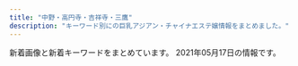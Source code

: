 ```yaml
---
title: "中野・高円寺・吉祥寺・三鷹"
description: "キーワード別にの巨乳アジアン・チャイナエステ嬢情報をまとめました。"
---
```


新着画像と新着キーワードをまとめています。
2021年05月17日の情報です。

<DmmAffiliateIns />
<KeywordTable
  shops={
    [
    {
        "station": "JR\u837b\u7aaa\u99c5\u897f\u53e3",
        "keywords": {
            "C": 1,
            "87": 1,
            "89": 2,
            "D": 2
        },
        "img_links": [
            "https://jessica.relaxjp.com/css/nav/nav-002.png",
            "https://jessica.relaxjp.com/css/nav/nav-003.png",
            "https://jessica.relaxjp.com/css/nav/nav-004.png",
            "https://jessica.relaxjp.com/css/osusume02.jpg",
            "https://jessica.relaxjp.com/css/tel.png",
            "https://jessica.relaxjp.com/css/nav/nav-006.png",
            "https://jessica.relaxjp.com/css/staff/staff03.jpg",
            "https://jessica.relaxjp.com/css/nav/nav-005.png",
            "https://jessica.relaxjp.com/css/nav/nav-001.png",
            "https://jessica.relaxjp.com/css/top01.png",
            "https://jessica.relaxjp.com/css/staff/staff01.jpg",
            "https://jessica.relaxjp.com/css/staff/staff02.jpg"
        ],
        "name": "Jessica -\u30b8\u30a7\u30b7\u30ab-",
        "url": "https://jessica.relaxjp.com/"
    },
    {
        "img_links": [
            "https://d11bh4d8fhuq47.cloudfront.net/_system/skins/v12/50001411/img/lightlime/img_illustration.jpg",
            "https://mitaka-massage-misty.webnode.jp/_files/200001042-6667567607/\u6a39\u6797\u30fb\u307f\u304d.jpg",
            "https://mitaka-massage-misty.webnode.jp/_files/200001040-28de829df5/FullSizeR.jpg",
            "https://mitaka-massage-misty.webnode.jp/_files/200000027-9a1409b0ba/1\u4e09\u9df9\u30de\u30c3\u30b5\u30fc\u30b8.\u7f8e\u5973.jpg",
            "https://mitaka-massage-misty.webnode.jp/_files/200001038-e79fee899d/\u770b\u677f\u30fb\u6a39\u6797.jpg",
            "https://mitaka-massage-misty.webnode.jp/_files/200001044-53dc954dd0/image1 (1).jpeg",
            "https://mitaka-massage-misty.webnode.jp/_files/200000153-7bb147da57/\u4e09\u9df9\u30de\u30c3\u30b5\u30fc\u30b8.\u7f8e\u4eba\u753b.jpg"
        ],
        "keywords": {},
        "url": "https://www.misty-relax.com/",
        "station": "JR\u4e09\u9df9\u99c5\u5317\u53e3",
        "name": "\u6a39\u6797"
    },
    {
        "station": "JR\u9ad8\u5186\u5bfa\u99c5\u5317\u53e3",
        "name": "\u65b0\u53f0\u5317",
        "keywords": {
            "86": 7,
            "D": 4,
            "C": 13,
            "E": 3
        },
        "url": "http://hakanai.tokyo/",
        "img_links": [
            "http://hakanai.tokyo/uploads/210112/1-21011216131CG.jpg",
            "http://hakanai.tokyo/style/images/mobile.jpg",
            "http://hakanai.tokyo/uploads/210112/1-210112161346461.jpg",
            "http://hakanai.tokyo/uploads/200903/1-200Z3144H2605.jpg",
            "http://hakanai.tokyo/style/images/end.jpg",
            "http://hakanai.tokyo/uploads/200903/1-200Z3144I92D.jpg",
            "http://hakanai.tokyo/uploads/200903/1-200Z3144JG54.jpg",
            "http://hakanai.tokyo/style/images/bj3.png",
            "http://hakanai.tokyo/uploads/210112/1-210112151422E5.jpg",
            "http://hakanai.tokyo/uploads/200703/1-200F3144ZN57.jpg",
            "http://hakanai.tokyo/uploads/210112/1-210112151943312.jpg",
            "http://hakanai.tokyo/style/images/room3.jpg",
            "http://hakanai.tokyo/style/images/room4.jpg",
            "http://hakanai.tokyo/style/images/room2.jpg",
            "http://hakanai.tokyo/style/images/room1.jpg",
            "http://hakanai.tokyo/style/images/girl-z1.jpg",
            "http://hakanai.tokyo/plus/images/room5.jpg",
            "http://hakanai.tokyo/style/images/top.png",
            "http://hakanai.tokyo/uploads/210112/1-210112161334V9.jpg",
            "http://hakanai.tokyo/uploads/201225/1-2012251A2024P.jpg",
            "http://hakanai.tokyo/uploads/200703/1-200F314511G53.jpg",
            "http://hakanai.tokyo/style/images/dt.jpg",
            "http://hakanai.tokyo/uploads/201225/1-2012251A210T8.jpg",
            "http://hakanai.tokyo/uploads/210507/1-21050G3033b20.jpg",
            "http://hakanai.tokyo/style/images/staff_line.png",
            "http://hakanai.tokyo/style/images/girl-z2.jpg",
            "http://hakanai.tokyo/uploads/210112/1-21011215202O45.jpg",
            "http://hakanai.tokyo/uploads/210507/1-21050G3035D04.jpg",
            "http://hakanai.tokyo/uploads/201225/1-2012251A14GR.jpg",
            "http://hakanai.tokyo/uploads/210507/1-21050G3040Y60.jpg"
        ]
    },
    {
        "img_links": [
            "http://www.come0.work/templets/default/picture/footer.png",
            "http://www.come0.work/uploads/201110/1-201110102F2323.jpg",
            "http://www.come0.work/{dede:global.cfg_templets_skin/}/picture/cg01.jpg",
            "http://www.come0.work/templets/default/picture/tit1.jpg",
            "http://www.come0.work/uploads/201102/1-201102105649605.jpg",
            "http://www.come0.work/templets/default/picture/top01.png",
            "http://www.come0.work/uploads/201102/1-201102105636225.jpg",
            "http://www.come0.work/templets/default/picture/tit2.jpg",
            "http://www.come0.work/templets/default/picture/top02.png",
            "http://www.come0.work/templets/default/picture/sys1.jpg",
            "http://www.come0.work/templets/default/picture/tit4.jpg",
            "http://www.come0.work/templets/default/picture/top03.png",
            "http://www.come0.work/templets/default/picture/tit5.jpg",
            "http://www.come0.work/templets/default/picture/stal.png",
            "http://www.come0.work/templets/default/picture/tit3.jpg",
            "http://www.come0.work/{dede:global.cfg_templets_skin/}/picture/cg02.jpg"
        ],
        "keywords": {
            "\u4e73": 1
        },
        "station": "JR\u4e2d\u91ce\u99c5\u5357\u53e3",
        "url": "http://www.come0.work/",
        "name": "\u591c\u6765\u9999"
    },
    {
        "keywords": {},
        "station": "JR\u9ad8\u5186\u5bfa\u99c5\u5317\u53e3",
        "name": "\u30a2\u30ef\u30a2\u30ef\u30d5\u30a7\u30a2\u30ea\u30fc",
        "url": "http://jewelry-hak.xyz/",
        "img_links": [
            "http://jewelry-hak.xyz/_src/38511754/wechatimg47_20210118145652388.jpg",
            "http://jewelry-hak.xyz/_src/49611183/wechatimg48_20210118145652340.jpg",
            "http://jewelry-hak.xyz/_src/50627325/wechatimg691.jpg",
            "http://jewelry-hak.xyz/_src/55549007/wechatimg731.jpg",
            "http://jewelry-hak.xyz/_src/38511785/cam2.jpg",
            "http://jewelry-hak.xyz/_src/38511719/wechatimg570.jpg",
            "http://jewelry-hak.xyz/_src/38511749/wechatimg561.jpg",
            "http://jewelry-hak.xyz/_src/38511788/cam3.jpg",
            "http://jewelry-hak.xyz/_src/38511793/navinavi_02.png",
            "http://jewelry-hak.xyz/_src/38513882/cam.jpg",
            "http://jewelry-hak.xyz/_src/38511790/cam4.jpg",
            "http://jewelry-hak.xyz/_src/38511750/wechatimg561.jpg",
            "http://jewelry-hak.xyz/_src/55549006/wechatimg731.jpg",
            "http://jewelry-hak.xyz/_src/49618165/slider1.jpg",
            "http://jewelry-hak.xyz/_src/53696926/wechatimg166.jpg",
            "http://jewelry-hak.xyz/_src/50627328/wechatimg590.jpg",
            "http://jewelry-hak.xyz/_src/53696934/wechatimg166.jpg",
            "http://jewelry-hak.xyz/_src/38511775/3.jpg",
            "http://jewelry-hak.xyz/_src/39952823/line.png",
            "http://jewelry-hak.xyz/_src/55549004/wechatimg732.jpg",
            "http://jewelry-hak.xyz/_src/53696932/wechatimg169_20210226172333400.jpg",
            "http://jewelry-hak.xyz/_src/50627213/wechatimg914.jpg",
            "http://jewelry-hak.xyz/_src/38511751/wechatimg561.jpg",
            "http://jewelry-hak.xyz/_src/38511721/wechatimg571.jpg",
            "http://jewelry-hak.xyz/_src/49618155/slider2.jpg",
            "http://jewelry-hak.xyz/_src/38511723/wechatimg569_20201101131633190.jpg",
            "http://jewelry-hak.xyz/_src/38511779/line.png",
            "http://jewelry-hak.xyz/_src/50627324/wechatimg691.jpg",
            "http://jewelry-hak.xyz/_src/53696927/wechatimg169_20210226172333400.jpg",
            "http://jewelry-hak.xyz/_src/53696950/line.png",
            "http://jewelry-hak.xyz/_src/55548987/wechatimg731.jpg",
            "http://jewelry-hak.xyz/_src/50627205/wechatimg691.jpg",
            "http://jewelry-hak.xyz/_src/38513880/cam.jpg",
            "http://jewelry-hak.xyz/_src/50627327/wechatimg590.jpg",
            "http://jewelry-hak.xyz/_src/38511789/cam4.jpg",
            "http://jewelry-hak.xyz/_src/38511753/wechatimg47_20210118145652388.jpg",
            "http://jewelry-hak.xyz/_src/38511752/wechatimg47_20210118145652388.jpg",
            "http://jewelry-hak.xyz/_src/55549003/wechatimg732.jpg",
            "http://jewelry-hak.xyz/_src/38511760/wechatimg30.jpg",
            "http://jewelry-hak.xyz/_src/38511781/img20200108162027140241.png",
            "http://jewelry-hak.xyz/_src/50627323/wechatimg691.jpg",
            "http://jewelry-hak.xyz/_src/53696936/wechatimg166.jpg",
            "http://jewelry-hak.xyz/_src/38511786/cam2.jpg",
            "http://jewelry-hak.xyz/_src/50627206/wechatimg691.jpg",
            "http://jewelry-hak.xyz/_src/55548988/wechatimg731.jpg",
            "http://jewelry-hak.xyz/_src/38511717/wechatimg568.jpg",
            "http://jewelry-hak.xyz/_src/49642825/mmexport1604298600845.jpg",
            "http://jewelry-hak.xyz/_src/38625720/wechatimg541.jpg",
            "http://jewelry-hak.xyz/_src/38511746/wechatimg30.jpg",
            "http://jewelry-hak.xyz/_src/53696931/wechatimg169_20210226172333400.jpg",
            "http://jewelry-hak.xyz/_src/50627214/wechatimg914.jpg",
            "http://jewelry-hak.xyz/_src/38511787/cam3.jpg",
            "http://jewelry-hak.xyz/_src/49611182/wechatimg48_20210118145652340.jpg",
            "http://jewelry-hak.xyz/_src/50627326/wechatimg590.jpg",
            "http://jewelry-hak.xyz/_src/55549002/wechatimg732.jpg",
            "http://jewelry-hak.xyz/_src/50627215/wechatimg914.jpg",
            "http://jewelry-hak.xyz/_src/38511776/4.jpg",
            "http://jewelry-hak.xyz/_src/53696935/wechatimg166.jpg",
            "http://jewelry-hak.xyz/_src/55549005/wechatimg731.jpg",
            "http://jewelry-hak.xyz/_src/38511791/navinavi_01.png",
            "http://jewelry-hak.xyz/_src/53696933/wechatimg169_20210226172333400.jpg",
            "http://jewelry-hak.xyz/_src/38511774/2.jpg",
            "http://jewelry-hak.xyz/_src/49611181/wechatimg48_20210118145652340.jpg"
        ]
    },
    {
        "keywords": {},
        "url": "https://nakano-mensesthe.com/",
        "img_links": [
            "https://nakano-mensesthe.com/icon/twitter.png",
            "https://nakano-mensesthe.com/images/footer-r.png",
            "https://nakano-mensesthe.com/icon/line.png",
            "https://nakano-mensesthe.com/menu/gallery.png",
            "https://nakano-mensesthe.com/icon/yelp.png",
            "https://nakano-mensesthe.com/room/esthe3.jpg",
            "https://nakano-mensesthe.com/staff/nana-l1.jpg",
            "https://nakano-mensesthe.com/menu/blog.png",
            "https://nakano-mensesthe.com/images/header3.png",
            "https://nakano-mensesthe.com/menu/friend.png",
            "https://nakano-mensesthe.com/room/2.jpg",
            "https://nakano-mensesthe.com/staff/aki-s1.jpg",
            "https://nakano-mensesthe.com/2020/12/21/eri.jpg",
            "https://nakano-mensesthe.com/images/main1.jpg",
            "https://nakano-mensesthe.com/button/blog.png",
            "https://nakano-mensesthe.com/button/home.png",
            "https://nakano-mensesthe.com/room/esthe1.jpg",
            "https://nakano-mensesthe.com/staff/nana-s1.jpg",
            "https://nakano-mensesthe.com/room/7.jpg",
            "https://nakano-mensesthe.com/button/staff.png",
            "https://nakano-mensesthe.com/room/4.jpg",
            "https://nakano-mensesthe.com/room/8.jpg",
            "https://nakano-mensesthe.com/images/main-sp.jpg",
            "https://nakano-mensesthe.com/2019/10/05/tenpo.jpg",
            "https://nakano-mensesthe.com/room/1.jpg",
            "https://nakano-mensesthe.com/staff/yuri-s1.jpg",
            "https://nakano-mensesthe.com/menu/info.png",
            "https://nakano-mensesthe.com/staff/eri-l1.jpg",
            "https://nakano-mensesthe.com/room/3.jpg",
            "https://nakano-mensesthe.com/images/footer-l.png",
            "https://nakano-mensesthe.com/staff/aki-l1.jpg",
            "https://nakano-mensesthe.com/room/esthe2.jpg",
            "https://nakano-mensesthe.com/icon/facebook.png",
            "https://nakano-mensesthe.com/staff/eri-s1.jpg",
            "https://nakano-mensesthe.com/link/mens-esthe.png",
            "https://nakano-mensesthe.com/staff/yuri-l1.jpg",
            "https://nakano-mensesthe.com/menu/home.png",
            "https://nakano-mensesthe.com/images/clear.png",
            "https://nakano-mensesthe.com/2019/08/31/1.jpg"
        ],
        "station": "\u65b0\u4e2d\u91ce\u99c54\u756a\u51fa\u53e3",
        "name": "\u6574\u4f53\u697d"
    },
    {
        "name": "S\u30fb\u30a2\u30ed\u30de",
        "station": "JR\u4e2d\u91ce\u99c5\u5317\u53e3",
        "url": "http://www.es-sanken.link",
        "img_links": [
            "http://www.es-sanken.link/sp/img/mayu1.jpg",
            "http://www.es-sanken.link/images/sys1.jpg",
            "http://www.es-sanken.link/images/4.jpg",
            "http://www.es-sanken.link/sp/staff/mayu.jpg",
            "http://www.es-sanken.link/images/news.jpg",
            "http://www.es-sanken.link/img/mai2.jpg",
            "http://www.es-sanken.link/sp/img/rina1.jpg",
            "http://www.es-sanken.link/sp/images/rec1.jpg",
            "http://www.es-sanken.link/sp/images/sys1.jpg",
            "http://www.es-sanken.link/img/mayu1.jpg",
            "http://www.es-sanken.link/sp/images/footer.jpg",
            "http://www.es-sanken.link/sp/staff/rina.jpg",
            "http://www.es-sanken.link/sp/images/ac2.jpg",
            "http://www.es-sanken.link/images/1.jpg",
            "http://www.es-sanken.link/staff/ayumi.jpg",
            "http://www.es-sanken.link/images/5.jpg",
            "http://www.es-sanken.link/img/ayumi1.jpg",
            "http://www.es-sanken.link/sp/staff/kana.jpg",
            "http://www.es-sanken.link/images/ta.jpg",
            "http://www.es-sanken.link/sp/staff/ayumi.jpg",
            "http://www.es-sanken.link/staff/kana.jpg",
            "http://www.es-sanken.link/images/head.jpg",
            "http://www.es-sanken.link/staff/mai.jpg",
            "http://www.es-sanken.link/sp/images/rec2.jpg",
            "http://www.es-sanken.link/sp/images/staff_t.jpg",
            "http://www.es-sanken.link/sp/images/ac1.jpg",
            "http://www.es-sanken.link/images/sys2.jpg",
            "http://www.es-sanken.link/img/rina1.jpg",
            "http://www.es-sanken.link/sp/staff/mai.jpg",
            "http://www.es-sanken.link/images/staff_t.jpg",
            "http://www.es-sanken.link/sp/images/tel.jpg",
            "http://www.es-sanken.link/images/tg.jpg",
            "http://www.es-sanken.link/images/sm.jpg",
            "http://www.es-sanken.link/images/int2.jpg",
            "http://www.es-sanken.link/sp/images/comment.jpg",
            "http://www.es-sanken.link/sp/img/ayumi1.jpg",
            "http://www.es-sanken.link/images/rec1.jpg",
            "http://www.es-sanken.link/sp/img/kana1.jpg",
            "http://www.es-sanken.link/images/rec2.jpg",
            "http://www.es-sanken.link/sp/images/int2.jpg",
            "http://www.es-sanken.link/sp/images/newsb.png",
            "http://www.es-sanken.link/images/interior_t.jpg",
            "http://www.es-sanken.link/images/3.jpg",
            "http://www.es-sanken.link/sp/images/news.jpg",
            "http://www.es-sanken.link/images/2.jpg",
            "http://www.es-sanken.link/sp/images/topgirl.jpg",
            "http://www.es-sanken.link/sp/images/interior_t.jpg",
            "http://www.es-sanken.link/images/int1.jpg",
            "http://www.es-sanken.link/staff/rina.jpg",
            "http://www.es-sanken.link/staff/sayuri.jpg",
            "http://www.es-sanken.link/images/tr.jpg",
            "http://www.es-sanken.link/sp/images/head.jpg",
            "http://www.es-sanken.link/sp/images/int1.jpg",
            "http://www.es-sanken.link/images/up.png",
            "http://www.es-sanken.link/img/mai1.jpg",
            "http://www.es-sanken.link/sp/images/sys3.jpg",
            "http://www.es-sanken.link/staff/mayu.jpg",
            "http://www.es-sanken.link/img/kana1.jpg",
            "http://www.es-sanken.link/sp/staff/sayuri.jpg",
            "http://www.es-sanken.link/sp/img/sayuri1.jpg",
            "http://www.es-sanken.link/sp/images/sys2.jpg",
            "http://www.es-sanken.link/images/6.jpg",
            "http://www.es-sanken.link/img/sayuri1.jpg",
            "http://www.es-sanken.link/sp/img/mai1.jpg",
            "http://www.es-sanken.link/images/sys3.jpg"
        ],
        "keywords": {}
    },
    {
        "keywords": {
            "E": 7,
            "D": 11
        },
        "name": "CUTE",
        "station": "\u65b9\u5357\u753a\u99c52\u756a\u51fa\u53e3",
        "img_links": [
            "https://cc-relax.com/wp-content/themes/este/img/1.jpg",
            "https://cc-relax.com/wp-content/themes/este/img/call.png",
            "https://cc-relax.com/wp-content/themes/este/img/tel_footer.png",
            "https://cc-relax.com/wp-content/themes/este/img/2.jpg",
            "https://cc-relax.com/wp-content/themes/este/img/top-img01.png",
            "https://cc-relax.com/wp-content/themes/este/img/top-img02g.png",
            "https://cc-relax.com/wp-content/uploads/2018/12/3122311221cute.jpg",
            "https://cc-relax.com/wp-content/themes/este/img/top-img01a.png",
            "https://cc-relax.com/wp-content/uploads/2020/01/9usyacute.jpg",
            "https://cc-relax.com/wp-content/themes/este/img/tel_header.png",
            "https://cc-relax.com/wp-content/uploads/2020/01/2819yucute.jpg",
            "https://cc-relax.com/wp-content/themes/este/img/4.jpg",
            "https://cc-relax.com/wp-content/uploads/2020/01/29081yugcute.jpg",
            "https://cc-relax.com/wp-content/themes/este/img/top-img01b.png",
            "https://cc-relax.com/wp-content/uploads/2020/01/897t21ycute.jpg",
            "https://cc-relax.com/wp-content/themes/este/img/top-img03.png",
            "https://cc-relax.com/wp-content/themes/este/img/3.jpg",
            "https://cc-relax.com/wp-content/themes/este/img/top-img04.png"
        ],
        "url": "https://cc-relax.com/"
    },
    {
        "url": "http://oil-msg.com/satsuki/",
        "station": "JR\u897f\u837b\u7aaa\u99c5\u5317\u53e3",
        "name": "\u5f69\u6708",
        "keywords": {},
        "img_links": [
            "http://oil-msg.com/satsuki/images/price_awaawa-1.png",
            "http://oil-msg.com/satsuki/images/p-5.jpg",
            "http://oil-msg.com/satsuki/images/osirase-1.jpg",
            "http://oil-msg.com/satsuki/images/p-4.jpg",
            "http://oil-msg.com/satsuki/images/p-3.jpg",
            "http://oil-msg.com/satsuki/images/p-2.jpg",
            "http://oil-msg.com/satsuki/images/copy.jpg",
            "http://oil-msg.com/satsuki/images/special_campaign.jpg",
            "http://oil-msg.com/satsuki/images/price_other.png",
            "http://oil-msg.com/satsuki/images/p-6.jpg",
            "http://oil-msg.com/satsuki/images/p-1.jpg",
            "http://oil-msg.com/satsuki/images/t-3.png",
            "http://oil-msg.com/satsuki/images/osirase.jpg",
            "http://oil-msg.com/satsuki/images/price_awaawa-3.png",
            "http://oil-msg.com/satsuki/images/back.png",
            "http://oil-msg.com/satsuki/images/price_awaawa-2.png",
            "http://oil-msg.com/satsuki/images/campaign.jpg",
            "http://oil-msg.com/satsuki/images/bnr_restart.jpg",
            "http://oil-msg.com/satsuki/images/price_awaawa.png",
            "http://oil-msg.com/satsuki/images/mainImages.jpg",
            "http://oil-msg.com/satsuki/images/symbol_red.png",
            "http://oil-msg.com/satsuki/images/price_oillymph.png"
        ]
    },
    {
        "name": "\u30d0\u30ca\u30ca",
        "station": "\u4e0a\u77f3\u795e\u4e95\u99c5\u5357\u53e3",
        "url": "http://arm-esthe.com/",
        "keywords": {},
        "img_links": [
            "http://arm-esthe.com/staff/haruka/01.jpg",
            "http://arm-esthe.com/staff/sakura/01.jpg",
            "http://arm-esthe.com/images/top.jpg",
            "http://arm-esthe.com/staff/rika/01.jpg",
            "http://arm-esthe.com/staff/ann/01.jpg",
            "http://arm-esthe.com/images/staff0.jpg",
            "http://arm-esthe.com/images/s_news.png",
            "http://arm-esthe.com/images/s_staff.png",
            "http://arm-esthe.com/images/news_bj3.jpg",
            "http://arm-esthe.com/staff/nana/01.jpg",
            "http://arm-esthe.com/images/staff_bj3.jpg",
            "http://arm-esthe.com/staff/maya/01.jpg",
            "http://arm-esthe.com/images/s_link.png"
        ]
    },
    {
        "keywords": {},
        "url": "http://relax-esthe.blue/",
        "station": "\u4e95\u837b\u99c5\u5357\u53e3",
        "img_links": [
            "http://relax-esthe.blue/images/mobile.jpg",
            "http://relax-esthe.blue/images/bnr200.jpg",
            "http://relax-esthe.blue/images/cg3.jpg",
            "http://relax-esthe.blue/images/s1.jpg",
            "http://relax-esthe.blue/images/s3.jpg",
            "http://relax-esthe.blue/images/cg4.jpg",
            "http://relax-esthe.blue/images/s5.jpg",
            "http://relax-esthe.blue/images/cg2.jpg",
            "http://relax-esthe.blue/images/cg1.jpg",
            "http://relax-esthe.blue/images/s2.jpg"
        ],
        "name": "Cherry-\u30c1\u30a7\u30ea\u30fc-"
    },
    {
        "url": "http://www.fuwafuwa-massage.work/",
        "station": "JR\u4e2d\u91ce\u99c5\u5317\u53e3",
        "name": "\u3075\u308f\u3075\u308f",
        "img_links": [
            "http://www.fuwafuwa-massage.work/img/mo.png",
            "http://www.fuwafuwa-massage.work/img/acc2.jpg",
            "http://www.fuwafuwa-massage.work/img/acc4.jpg",
            "http://www.fuwafuwa-massage.work/img/fla.jpg",
            "http://www.fuwafuwa-massage.work/img/acc1.jpg",
            "http://www.fuwafuwa-massage.work/img/acc3.jpg",
            "http://www.fuwafuwa-massage.work/img/botton.jpg",
            "http://www.fuwafuwa-massage.work/img/st30.jpg",
            "http://www.fuwafuwa-massage.work/img/st29.jpg",
            "http://www.fuwafuwa-massage.work/img/head.jpg"
        ],
        "keywords": {
            "D": 1,
            "84": 1,
            "C": 7,
            "E": 1,
            "86": 1
        }
    },
    {
        "img_links": [
            "https://sango.tyo.cm/images/s_staff.jpg",
            "https://sango.tyo.cm/photos/sites/57/2021/05/2021050712354572.jpg",
            "https://sango.tyo.cm/images/room4.jpg",
            "https://sango.tyo.cm/images/room5.jpg",
            "https://sango.tyo.cm/images/s_news.jpg",
            "https://sango.tyo.cm/images/s1.jpg",
            "https://sango.tyo.cm/images/room1.jpg",
            "https://sango.tyo.cm/photos/sites/57/2021/05/2021050712355190.jpg",
            "https://sango.tyo.cm/photos/sites/57/2021/04/2021040612550483.jpg",
            "https://sango.tyo.cm/images/tel.jpg",
            "https://sango.tyo.cm/images/room3.jpg",
            "https://sango.tyo.cm/photos/sites/57/2021/04/2021040613034580.jpg",
            "https://sango.tyo.cm/images/room2.jpg",
            "https://sango.tyo.cm/photos/sites/57/2021/04/2021040612584231.jpg",
            "https://sango.tyo.cm/images/room6.jpg",
            "https://sango.tyo.cm/images/s_link.jpg",
            "https://sango.tyo.cm/images/news_bj2.jpg",
            "https://sango.tyo.cm/images/mobile.jpg",
            "https://sango.tyo.cm/photos/sites/57/2021/04/2021040613001077.jpg",
            "https://sango.tyo.cm/images/top.jpg",
            "https://sango.tyo.cm/photos/sites/57/2021/04/2021040612564880.jpg",
            "https://sango.tyo.cm/images/s_face.jpg",
            "https://sango.tyo.cm/images/new.jpg",
            "https://sango.tyo.cm/images/ac.jpg",
            "https://sango.tyo.cm/images/s2.jpg"
        ],
        "station": "JR\u4e2d\u91ce\u99c5\u5317\u53e3",
        "url": "https://sango.tyo.cm/",
        "keywords": {
            "D": 64,
            "C": 22,
            "87": 13,
            "86": 50,
            "83": 13
        },
        "name": "\u73ca\u745a"
    },
    {
        "url": "http://shunsui.msa.jp/",
        "station": "JR\u837b\u7aaa\u99c5\u5357\u53e3",
        "name": "\u6625\u6c34 -\u30b7\u30e5\u30f3\u30b9\u30a4-",
        "keywords": {},
        "img_links": [
            "http://shunsui.msa.jp/images/staff_image/staff_06a.jpg",
            "http://shunsui.msa.jp/images/home/top.jpg",
            "http://shunsui.msa.jp/images/top/top_01.jpg",
            "http://shunsui.msa.jp/images/demo/slider/images/slide1.png",
            "http://shunsui.msa.jp/images/massage/massage_02a.jpg",
            "http://shunsui.msa.jp/images/index_page_top.png",
            "http://shunsui.msa.jp/images/staff_image/staff_05b.jpg",
            "http://shunsui.msa.jp/images/demo/slider/images/slide2.png",
            "http://shunsui.msa.jp/images/home/index_11.jpg",
            "http://shunsui.msa.jp/images/staff_image/staff_06b.jpg",
            "http://shunsui.msa.jp/images/staff_image/staff_04b.jpg",
            "http://shunsui.msa.jp/images/staff_image/staff_05a.jpg",
            "http://shunsui.msa.jp/images/staff_image/staff_04a.jpg",
            "http://shunsui.msa.jp/images/staff/staff_top.png",
            "http://shunsui.msa.jp/images/massage/massage_04a.jpg",
            "http://shunsui.msa.jp/images/massage/massage_01a.jpg",
            "http://shunsui.msa.jp/images/massage/massage_04b.jpg",
            "http://shunsui.msa.jp/images/top/top_05.jpg",
            "http://shunsui.msa.jp/images/home/index_tel.jpg",
            "http://shunsui.msa.jp/images/top/top_06.jpg",
            "http://shunsui.msa.jp/images/massage/massage_03a.jpg",
            "http://shunsui.msa.jp/images/top/top_04.jpg",
            "http://shunsui.msa.jp/images/top/top_02.jpg",
            "http://shunsui.msa.jp/images/massage/massage_02b.jpg",
            "http://shunsui.msa.jp/images/demo/slider/images/slide3.png",
            "http://shunsui.msa.jp/images/staff_one/staff_ba.png",
            "http://shunsui.msa.jp/images/staff_image/staff_01a.jpg",
            "http://shunsui.msa.jp/images/massage/massage_01b.jpg",
            "http://shunsui.msa.jp/images/massage/massage_la.jpg",
            "http://shunsui.msa.jp/images/top/top_08.png",
            "http://shunsui.msa.jp/images/top/top_03.jpg",
            "http://shunsui.msa.jp/images/home/index_13.jpg",
            "http://shunsui.msa.jp/images/massage/massage_03b.jpg",
            "http://shunsui.msa.jp/images/staff_image/staff_03a.jpg"
        ]
    },
    {
        "keywords": {},
        "url": "http://grace-ogikubo.link/",
        "name": "\u30b0\u30ec\u30fc\u30b9",
        "station": "JR\u837b\u7aaa\u99c5\u5317\u53e3",
        "img_links": [
            "http://grace-ogikubo.link/_src/33848822/img20190708123951442965.png",
            "http://grace-ogikubo.link/_src/18502268/sign.png",
            "http://grace-ogikubo.link/_src/39132552/img20200128123935549821.png",
            "http://grace-ogikubo.link/_src/18502317/img20160905232518927313.png",
            "http://grace-ogikubo.link/_src/48517942/img20201002172121418956.png",
            "http://grace-ogikubo.link/_src/48517939/img20201002172121373632.png",
            "http://grace-ogikubo.link/_src/33847584/img20180515000939321049.png",
            "http://grace-ogikubo.link/_src/18502272/line1.png",
            "http://grace-ogikubo.link/_src/18502435/img20180514232217540570.png",
            "http://grace-ogikubo.link/_src/18502379/ss3.png",
            "http://grace-ogikubo.link/_src/46513792/img20180515000939366224.png",
            "http://grace-ogikubo.link/_src/18502420/img20191001122905775719.png",
            "http://grace-ogikubo.link/_src/18502315/img20160905232445224246.png",
            "http://grace-ogikubo.link/_src/18502408/slider4.jpg",
            "http://grace-ogikubo.link/_src/46513791/img20191210193133198345.png",
            "http://grace-ogikubo.link/_src/18502497/img20180515000939360533.png",
            "http://grace-ogikubo.link/_src/18502252/sign.png",
            "http://grace-ogikubo.link/_src/18502313/img20160905232432223316.png",
            "http://grace-ogikubo.link/_src/33847581/img20190304223459260987.png",
            "http://grace-ogikubo.link/_src/18502430/slider.jpg",
            "http://grace-ogikubo.link/_src/18502341/sign.png",
            "http://grace-ogikubo.link/_src/48518203/img20201002172121418956.png",
            "http://grace-ogikubo.link/_src/18502332/sign.png",
            "http://grace-ogikubo.link/_src/18502257/_dsf0560.jpg",
            "http://grace-ogikubo.link/_src/18502311/img20160905232411911726.png",
            "http://grace-ogikubo.link/_src/18502383/line4.png",
            "http://grace-ogikubo.link/_src/18502412/1.jpg",
            "http://grace-ogikubo.link/_src/22326430/sign.png",
            "http://grace-ogikubo.link/_src/46513788/img20180515000939349207.png",
            "http://grace-ogikubo.link/_src/49556483/img20201029190543267488.png",
            "http://grace-ogikubo.link/_src/18502424/img20180520131800398045.png",
            "http://grace-ogikubo.link/_src/18502373/img20160907013250266894.png",
            "http://grace-ogikubo.link/_src/51290507/img20210426145721510745.png",
            "http://grace-ogikubo.link/_src/33847588/img20190708123951442965.png",
            "http://grace-ogikubo.link/_src/18502260/gg2.png",
            "http://grace-ogikubo.link/_src/33848820/img20180515000939321049.png",
            "http://grace-ogikubo.link/_src/18502256/_dsf0551-hdr.jpg",
            "http://grace-ogikubo.link/_src/18502350/ss1.png",
            "http://grace-ogikubo.link/_src/18502416/2.jpg",
            "http://grace-ogikubo.link/_src/22329262/img20180515003004409500.png",
            "http://grace-ogikubo.link/_src/18502374/img20160907013313231455.png",
            "http://grace-ogikubo.link/_src/18502375/img20160907013331366028.png",
            "http://grace-ogikubo.link/_src/18502399/img20160907020750279447.png",
            "http://grace-ogikubo.link/_src/36050681/img20191009182552057053.png",
            "http://grace-ogikubo.link/_src/46513781/img20200128123935549821.png",
            "http://grace-ogikubo.link/_src/18502411/slider3.jpg",
            "http://grace-ogikubo.link/_src/18502258/_dsf0569.jpg",
            "http://grace-ogikubo.link/_src/36050696/img20191009182552057053.png",
            "http://grace-ogikubo.link/_src/18502282/bloc.png",
            "http://grace-ogikubo.link/_src/22329248/img20180515000939399763.png",
            "http://grace-ogikubo.link/_src/18502309/img20160905232400497638.png",
            "http://grace-ogikubo.link/_src/18502414/wechatimg276.jpg",
            "http://grace-ogikubo.link/_src/18502422/img20191001123048353708.png",
            "http://grace-ogikubo.link/_src/33848818/img20190304223459260987.png",
            "http://grace-ogikubo.link/_src/18502410/slider2.jpg",
            "http://grace-ogikubo.link/_src/46513721/img20180515000939399763.png",
            "http://grace-ogikubo.link/_src/18502259/gg1.png",
            "http://grace-ogikubo.link/_src/49556469/img20201029190543267488.png",
            "http://grace-ogikubo.link/_src/18502409/slider1.jpg",
            "http://grace-ogikubo.link/_src/18502372/img20160907013218046305.png",
            "http://grace-ogikubo.link/_src/38258161/img20191226185648441738.png",
            "http://grace-ogikubo.link/_src/18502255/wechatimg584_20190422220534557.jpg",
            "http://grace-ogikubo.link/_src/46513773/img20191210193133198345.png",
            "http://grace-ogikubo.link/_src/38258164/img20191226185648441738.png",
            "http://grace-ogikubo.link/_src/46513734/img20180515000939349207.png",
            "http://grace-ogikubo.link/_src/48518202/img20201002172121373632.png",
            "http://grace-ogikubo.link/_src/18502284/tel2.png",
            "http://grace-ogikubo.link/_src/18502283/toho.png",
            "http://grace-ogikubo.link/_src/46513779/img20180515000939366224.png",
            "http://grace-ogikubo.link/_src/18502327/img20160906032301604001.png",
            "http://grace-ogikubo.link/_src/18502270/xxxx.png",
            "http://grace-ogikubo.link/_src/18502254/wechatimg583_20190422220513214.jpg"
        ]
    },
    {
        "keywords": {},
        "station": "\u6b66\u8535\u95a2\u99c5\u5357\u53e3",
        "name": "\u82b1\u706b",
        "img_links": [
            "http://hanabi.iest.jp/images/staff_image/staff_09a.jpg",
            "http://hanabi.iest.jp/images/staff/staff_top.png",
            "http://hanabi.iest.jp/images/massage/massage_03b.jpg",
            "http://hanabi.iest.jp/images/home/top.jpg",
            "http://hanabi.iest.jp/images/home/index_13.jpg",
            "http://hanabi.iest.jp/images/massage/massage_la.jpg",
            "http://hanabi.iest.jp/images/massage/massage_04a.jpg",
            "http://hanabi.iest.jp/images/massage/massage_04b.jpg",
            "http://hanabi.iest.jp/images/top/top_05.jpg",
            "http://hanabi.iest.jp/images/staff_image/staff_04b.jpg",
            "http://hanabi.iest.jp/images/top/top_06.jpg",
            "http://hanabi.iest.jp/images/demo/slider/images/slide2.png",
            "http://hanabi.iest.jp/images/top/top_01.jpg",
            "http://hanabi.iest.jp/images/staff_image/staff_01a.jpg",
            "http://hanabi.iest.jp/images/top/top_03.jpg",
            "http://hanabi.iest.jp/images/massage/massage_02b.jpg",
            "http://hanabi.iest.jp/images/staff_image/staff_04a.jpg",
            "http://hanabi.iest.jp/images/top/top_04.jpg",
            "http://hanabi.iest.jp/images/massage/massage_02a.jpg",
            "http://hanabi.iest.jp/images/massage/massage_01b.jpg",
            "http://hanabi.iest.jp/images/home/index_11.jpg",
            "http://hanabi.iest.jp/images/demo/slider/images/slide3.png",
            "http://hanabi.iest.jp/images/staff_one/staff_ba.png",
            "http://hanabi.iest.jp/images/staff_image/staff_03a.jpg",
            "http://hanabi.iest.jp/images/staff_image/staff_05b.jpg",
            "http://hanabi.iest.jp/images/staff_image/staff_03b.jpg",
            "http://hanabi.iest.jp/images/staff_image/staff_07a.jpg",
            "http://hanabi.iest.jp/images/home/index_tel.jpg",
            "http://hanabi.iest.jp/images/index_page_top.png",
            "http://hanabi.iest.jp/images/top/top_08.png",
            "http://hanabi.iest.jp/images/massage/massage_03a.jpg",
            "http://hanabi.iest.jp/images/massage/massage_01a.jpg",
            "http://hanabi.iest.jp/images/staff_image/staff_06a.jpg",
            "http://hanabi.iest.jp/images/staff_image/staff_08a.jpg",
            "http://hanabi.iest.jp/images/staff_image/staff_05a.jpg",
            "http://hanabi.iest.jp/images/demo/slider/images/slide1.png",
            "http://hanabi.iest.jp/images/top/top_02.jpg"
        ],
        "url": "http://hanabi.iest.jp/"
    },
    {
        "name": "SPA ONLY ONE",
        "station": "JR\u837b\u7aaa\u99c5\u5317\u53e3",
        "img_links": [
            "http://spa-only-one.jpn.mn/photos/sites/15/2017/11/2017111706403963.jpg",
            "http://spa-only-one.jpn.mn/photos/sites/15/2018/05/2018052706495271.jpg",
            "http://spa-only-one.jpn.mn/images/mobile.jpg",
            "http://spa-only-one.jpn.mn/photos/sites/15/2018/09/201809070336043.jpg",
            "http://spa-only-one.jpn.mn/images/s2.jpg",
            "http://spa-only-one.jpn.mn/images/girl-z1.jpg",
            "http://spa-only-one.jpn.mn/photos/sites/15/2018/05/2018052706482112.jpg",
            "http://spa-only-one.jpn.mn/images/news.jpg",
            "http://spa-only-one.jpn.mn/photos/sites/15/2018/05/2018052706463940.jpg",
            "http://spa-only-one.jpn.mn/images/s5.jpg",
            "http://spa-only-one.jpn.mn/photos/sites/15/2018/05/2018052706491571.jpg",
            "http://spa-only-one.jpn.mn/photos/sites/15/2018/05/2018052706514671.jpg",
            "http://spa-only-one.jpn.mn/images/top.png",
            "http://spa-only-one.jpn.mn/photos/sites/15/2018/05/2018052706473315.jpg",
            "http://spa-only-one.jpn.mn/photos/sites/15/2020/06/2020062320024668.jpg",
            "http://spa-only-one.jpn.mn/images/pick.jpg",
            "http://spa-only-one.jpn.mn/images/s6.jpg",
            "http://spa-only-one.jpn.mn/images/s4.jpg",
            "http://spa-only-one.jpn.mn/photos/sites/15/2018/05/2018050703260387.jpg",
            "http://spa-only-one.jpn.mn/images/girl-z2.jpg",
            "http://spa-only-one.jpn.mn/photos/sites/15/2018/02/2018020401442712-e1519260883926.jpg",
            "http://spa-only-one.jpn.mn/images/s_staff.png"
        ],
        "keywords": {
            "85": 1,
            "86": 2,
            "D": 3,
            "84": 1,
            "C": 13
        },
        "url": "http://spa-only-one.jpn.mn/"
    },
    {
        "name": "\u6c34\u6676\u5bae-\u3059\u3044\u3057\u3087\u3046\u304d\u3085\u3046-",
        "keywords": {
            "D": 11,
            "E": 4
        },
        "station": "\u91ce\u65b9\u99c5\u5357\u53e3",
        "url": "https://su-rinpa.tokyo/",
        "img_links": [
            "https://su-rinpa.tokyo/wp-content/uploads/2019/11/saaaaaaajksa.jpg",
            "https://su-rinpa.tokyo/wp-content/themes/este/img/top-img04.png",
            "https://su-rinpa.tokyo/wp-content/themes/este/img/1.jpg",
            "https://su-rinpa.tokyo/wp-content/themes/este/img/3.jpg",
            "https://su-rinpa.tokyo/wp-content/uploads/2019/11/satuysa.jpg",
            "https://su-rinpa.tokyo/wp-content/themes/este/img/top-img01.png",
            "https://su-rinpa.tokyo/wp-content/themes/este/img/4.jpg",
            "https://su-rinpa.tokyo/wp-content/themes/este/img/2.jpg",
            "https://su-rinpa.tokyo/wp-content/themes/este/img/tel01.png",
            "https://su-rinpa.tokyo/wp-content/uploads/2019/11/8sauika.jpg",
            "https://su-rinpa.tokyo/wp-content/themes/este/img/tel.png",
            "https://su-rinpa.tokyo/wp-content/uploads/2019/11/8sakjhasasa.jpg",
            "https://su-rinpa.tokyo/wp-content/themes/este/img/top-img02.png"
        ]
    },
    {
        "img_links": [
            "https://aro-flower.com/wp-content/themes/este/img/tel01.png",
            "https://aro-flower.com/wp-content/themes/este/img/3.jpg",
            "https://aro-flower.com/wp-content/uploads/2019/09/wasedrftyguihoj.jpg",
            "https://aro-flower.com/wp-content/uploads/2019/03/srdtyfugih.jpg",
            "https://aro-flower.com/wp-content/uploads/2019/01/sahoaaxsjlklslkla.jpg",
            "https://aro-flower.com/wp-content/uploads/2020/12/1908765sa.jpg",
            "https://aro-flower.com/wp-content/themes/este/img/top-img03b.png",
            "https://aro-flower.com/wp-content/uploads/2020/09/897216908765sa.jpg",
            "https://aro-flower.com/wp-content/uploads/2020/12/2908765sa.jpg",
            "https://aro-flower.com/wp-content/themes/este/img/5.jpg",
            "https://aro-flower.com/wp-content/themes/este/img/tel.png",
            "https://aro-flower.com/wp-content/uploads/2018/12/tyfugihojska.jpg",
            "https://aro-flower.com/wp-content/themes/este/img/1.jpg",
            "https://aro-flower.com/wp-content/uploads/2019/11/xcvbnmkpojihugy.jpg",
            "https://aro-flower.com/wp-content/uploads/2018/12/121908765sa.jpg",
            "https://aro-flower.com/wp-content/themes/este/img/4.jpg",
            "https://aro-flower.com/wp-content/themes/este/img/6.jpg",
            "https://aro-flower.com/wp-content/themes/este/img/top-img03.png",
            "https://aro-flower.com/wp-content/themes/este/img/2.jpg",
            "https://aro-flower.com/wp-content/themes/este/img/top-img01.png"
        ],
        "keywords": {
            "G": 3,
            "E": 11,
            "\u80f8": 3,
            "D": 16
        },
        "name": "Aroma Flower\uff5e\u30a2\u30ed\u30de\u30d5\u30e9\u30ef\u30fc\uff5e",
        "station": "JR\u963f\u4f50\u30f6\u8c37\u99c5\u5357\u53e3",
        "url": "https://aro-flower.com/"
    },
    {
        "url": "http://f-relax.net/",
        "keywords": {
            "85": 1,
            "90": 1,
            "86": 1,
            "88": 1,
            "C": 4
        },
        "img_links": [
            "http://f-relax.net/girl/02a.jpg",
            "http://f-relax.net/girl/03b.jpg",
            "http://f-relax.net/images/index_02.jpg",
            "http://f-relax.net/images/info_09.jpg",
            "http://f-relax.net/images/info.jpg",
            "http://f-relax.net/girl/01b.jpg",
            "http://f-relax.net/girl/03.jpg",
            "http://f-relax.net/images/index_06.jpg",
            "http://f-relax.net/images/index_14.jpg",
            "http://f-relax.net/girl/02.jpg",
            "http://f-relax.net/images/index_04.jpg",
            "http://f-relax.net/girl/04b.jpg",
            "http://f-relax.net/images/index_05.jpg",
            "http://f-relax.net/images/index_16.jpg",
            "http://f-relax.net/images/index_01.jpg",
            "http://f-relax.net/images/02.jpg",
            "http://f-relax.net/images/index_13.jpg",
            "http://f-relax.net/girl/03a.jpg",
            "http://f-relax.net/images/staff_09.jpg",
            "http://f-relax.net/images/index_07.jpg",
            "http://f-relax.net/images/acc.jpg",
            "http://f-relax.net/girl/04a.jpg",
            "http://f-relax.net/images/index_03.jpg",
            "http://f-relax.net/images/line.jpg",
            "http://f-relax.net/images/sub_12.jpg",
            "http://f-relax.net/girl/02b.jpg",
            "http://f-relax.net/images/01.jpg",
            "http://f-relax.net/girl/01a.jpg",
            "http://f-relax.net/images/index_12.jpg",
            "http://f-relax.net/girl/01.jpg",
            "http://f-relax.net/images/index_11.jpg",
            "http://f-relax.net/images/rec.jpg",
            "http://f-relax.net/images/rec_09.jpg",
            "http://f-relax.net/girl/04.jpg"
        ],
        "station": "JR\u4e09\u9df9\u99c5\u5357\u53e3",
        "name": "\u30a8\u30b9\u30fb\u30c8\u30c3\u30d7"
    },
    {
        "url": "http://www.hanabira.work/",
        "img_links": [
            "http://www.hanabira.work/img/01.jpg",
            "http://www.hanabira.work/img/images/nav_04.png",
            "http://www.hanabira.work/img/images/nav_01.png",
            "http://www.hanabira.work/img/images/nav_02.png",
            "http://www.hanabira.work/img/03.jpg",
            "http://www.hanabira.work/img/images/nav_06.png",
            "http://www.hanabira.work/img/02.jpg",
            "http://www.hanabira.work/img/images/nav_03.png",
            "http://www.hanabira.work/img/images/nav_05.png"
        ],
        "keywords": {},
        "station": "JR\u9ad8\u5186\u5bfa\u99c5\u5317\u53e3",
        "name": "\u521d\u604b"
    },
    {
        "station": "\u4e0a\u4e95\u8349\u99c5\u5357\u53e3",
        "img_links": [
            "http://yuyu.est-u.com/images/s1.jpg",
            "http://yuyu.est-u.com/images/staff_11a.jpg",
            "http://yuyu.est-u.com/staff/moe/1.jpg",
            "http://yuyu.est-u.com/images/index_02.jpg",
            "http://yuyu.est-u.com/images/index_01.jpg"
        ],
        "keywords": {
            "C": 7
        },
        "url": "http://yuyu.est-u.com/",
        "name": "\u3086\u3046\u3086\u3046"
    },
    {
        "keywords": {},
        "station": "JR\u837b\u7aaa\u99c5\u5357\u53e3",
        "name": "Juno\uff5e\u30b8\u30e5\u30ce\u30fc\uff5e",
        "img_links": [
            "http://www.smamu.net/juno/news/photo/1597114489.jpg",
            "http://www.smamu.net/juno/view_obj/bn_top_reserve.jpg",
            "http://www.smamu.net/juno/news/photo/news1608191494.jpg",
            "http://www.smamu.net/juno/pc_schedule/photo/1597028346-1.jpg",
            "http://www.smamu.net/juno/pc_schedule/photo/1598442628-1.jpg",
            "http://www.smamu.net/juno/news/photo/1597115329.jpg",
            "http://www.smamu.net/juno/pc_schedule/photo/1602148966-1.jpg",
            "http://www.smamu.net/juno/news/photo/1597025414.jpg",
            "http://www.smamu.net/juno/view_obj/hd_top_information.png",
            "http://www.smamu.net/juno/news/photo/news1597028346.jpg",
            "http://www.smamu.net/juno/pc_schedule/photo/1597053985-2.jpg",
            "http://www.smamu.net/juno/pc_schedule/photo/1597028346-2.jpg",
            "http://www.smamu.net/juno/view_obj/p_head_cast.png",
            "http://www.smamu.net/juno/news/photo/1598442872.jpg",
            "http://www.smamu.net/juno/view_obj/p_head_top.png",
            "http://www.smamu.net/juno/view_obj/hd_price_head.png",
            "http://www.smamu.net/juno/view_obj/hd_top_newface.png",
            "http://www.smamu.net/juno/view_obj/p_head_profile.png",
            "http://www.smamu.net/juno/view_obj/bn_top_mobile.jpg",
            "http://www.smamu.net/juno/pc_schedule/photo/1608191494-1.jpg",
            "http://www.smamu.net/juno/pc_schedule/photo/1602148966-2.jpg",
            "http://www.smamu.net/juno/upload/20210514-151827cast_400anne_sss.jpg",
            "http://www.smamu.net/juno/pc_schedule/photo/1597053985-1.jpg",
            "http://www.smamu.net/juno/pc_schedule/photo/1597025414-2.jpg",
            "http://www.smamu.net/juno/view_obj/bottom_line_02.png",
            "http://www.smamu.net/juno/news/photo/news1620972741.jpg",
            "http://www.smamu.net/juno/pc_schedule/photo/1597115329-1.jpg",
            "http://www.smamu.net/juno/pc_schedule/photo/1597025414-1.jpg",
            "http://www.smamu.net/juno/pc_schedule/photo/1597114489-1.jpg",
            "http://www.smamu.net/juno/view_obj/p_head_price.png",
            "http://www.smamu.net/juno/pc_schedule/photo/1620972741-1.jpg",
            "http://www.smamu.net/juno/pc_schedule/photo/m_noimage.jpg",
            "http://www.smamu.net/juno/news/photo/news1597053985.jpg",
            "http://www.smamu.net/juno/pc_schedule/photo/1597115329-2.jpg",
            "http://www.smamu.net/juno/news/photo/1598442628.jpg",
            "http://www.smamu.net/juno/view_event/photo/news1597032313.jpg",
            "http://www.smamu.net/juno/view_event/photo/news1597051332.jpg",
            "http://www.smamu.net/juno/pc_schedule/photo/1598442872-1.jpg",
            "http://www.smamu.net/juno/news/photo/news1602148966.jpg",
            "http://www.smamu.net/juno/pc_schedule/photo/1620972741-2.jpg",
            "http://www.smamu.net/juno/view_obj/header_01.png",
            "http://www.smamu.net/juno/view_event/photo/news1597050580.jpg",
            "http://www.smamu.net/juno/pc_schedule/photo/1608191494-2.jpg",
            "http://www.smamu.net/juno/pc_schedule/photo/1597114489-2.jpg"
        ],
        "url": "http://www.smamu.net/juno/"
    },
    {
        "url": "http://ms-heal.com/",
        "img_links": [
            "http://ms-heal.com/images/s_cast.png",
            "http://ms-heal.com/images/03.jpg",
            "http://ms-heal.com/images/082.jpg",
            "http://ms-heal.com/images/new1.jpg",
            "http://ms-heal.com/images/04.jpg",
            "http://ms-heal.com/images/13.jpg",
            "http://ms-heal.com/images/14.jpg",
            "http://ms-heal.com/images/083.jpg",
            "http://ms-heal.com/images/131.jpg",
            "http://ms-heal.com/images/12.jpg",
            "http://ms-heal.com/images/116.jpg",
            "http://ms-heal.com/images/052.jpg",
            "http://ms-heal.com/images/11.jpg",
            "http://ms-heal.com/images/n3.jpg",
            "http://ms-heal.com/images/08.jpg",
            "http://ms-heal.com/images/07.jpg",
            "http://ms-heal.com/images/tel.png",
            "http://ms-heal.com/images/053.jpg",
            "http://ms-heal.com/images/09.jpg",
            "http://ms-heal.com/images/tiao.jpg",
            "http://ms-heal.com/images/05.jpg",
            "http://ms-heal.com/images/117.jpg",
            "http://ms-heal.com/images/06.jpg",
            "http://ms-heal.com/images/top1.jpg",
            "http://ms-heal.com/images/m1.jpg",
            "http://ms-heal.com/images/n1.jpg",
            "http://ms-heal.com/images/15.jpg",
            "http://ms-heal.com/images/01.jpg",
            "http://ms-heal.com/images/girl.jpg",
            "http://ms-heal.com/images/02.jpg"
        ],
        "station": "JR\u9ad8\u5186\u5bfa\u99c5\u5357\u53e3",
        "keywords": {},
        "name": "\u9b54\u732b"
    },
    {
        "img_links": [
            "http://f-rlx.xyz/images/info_11.jpg",
            "http://f-rlx.xyz/s/image/nav_manga.png",
            "http://f-rlx.xyz/s/images/top_2.jpg",
            "http://f-rlx.xyz/images/staff_11.jpg",
            "http://f-rlx.xyz/images/index_26.jpg",
            "http://f-rlx.xyz/images/upload/thumb/939a60785cc7a167.jpg",
            "http://f-rlx.xyz/images/rec.jpg",
            "http://f-rlx.xyz/s/images/okubokomachi.jpg",
            "http://f-rlx.xyz/images/index_16.jpg",
            "http://f-rlx.xyz/images/upload/thumb/f4775f16c6fc9aa2.jpg",
            "http://f-rlx.xyz/girl/02.jpg",
            "http://f-rlx.xyz/s/uploads/06.jpg",
            "http://f-rlx.xyz/s/images/tel.png",
            "http://f-rlx.xyz/s/uploads/08.jpg",
            "http://f-rlx.xyz/s/image/nav_hotel.png",
            "http://f-rlx.xyz/images/upload/thumb/f45da04c9a0d1fc0.jpg",
            "http://f-rlx.xyz/images/upload/thumb/0365bf78f9f1e225.jpg",
            "http://f-rlx.xyz/images/upload/thumb/12c7dee67ce9a3ec.jpg",
            "http://f-rlx.xyz/images/upload/thumb/740e5dec2ca54806.jpg",
            "http://f-rlx.xyz/images/index_10.jpg",
            "http://f-rlx.xyz/s/images/slider/1.jpg",
            "http://f-rlx.xyz/images/index_29.jpg",
            "http://f-rlx.xyz/s/images/t3.jpg",
            "http://f-rlx.xyz/images/index_23.jpg",
            "http://f-rlx.xyz/images/upload/thumb/b5b618087f90a9f8.jpg",
            "http://f-rlx.xyz/s/images/t2.jpg",
            "http://f-rlx.xyz/images/upload/thumb/02f5c6f80e764efa.jpg",
            "http://f-rlx.xyz/images/index_05.jpg",
            "http://f-rlx.xyz/images/index_07.jpg",
            "http://f-rlx.xyz/images/upload/thumb/2efa8499992b3a9c.jpg",
            "http://f-rlx.xyz/images/index_21.jpg",
            "http://f-rlx.xyz/s/image/nav_sys.png",
            "http://f-rlx.xyz/s/images/pc.png",
            "http://f-rlx.xyz/s/images/kanban.jpg",
            "http://f-rlx.xyz/s/images/service_01.png",
            "http://f-rlx.xyz/images/index_03.jpg",
            "http://f-rlx.xyz/images/upload/thumb/ce903c0949e659f6.jpg",
            "http://f-rlx.xyz/s/image/nav_topics.png",
            "http://f-rlx.xyz/s/uploads/02.jpg",
            "http://f-rlx.xyz/images/index_01.jpg",
            "http://f-rlx.xyz/images/index_19.jpg",
            "http://f-rlx.xyz/images/index_12.jpg",
            "http://f-rlx.xyz/images/index_04.jpg",
            "http://f-rlx.xyz/images/index_02.jpg",
            "http://f-rlx.xyz/girl/06.jpg",
            "http://f-rlx.xyz/images/index_27.jpg",
            "http://f-rlx.xyz/girl/04.jpg",
            "http://f-rlx.xyz/images/index_09.jpg",
            "http://f-rlx.xyz/images/index_06.jpg",
            "http://f-rlx.xyz/images/upload/thumb/ca7495be19fbf15b.jpg",
            "http://f-rlx.xyz/girl/03.jpg",
            "http://f-rlx.xyz/s/image/nav_top.png",
            "http://f-rlx.xyz/images/03.jpg",
            "http://f-rlx.xyz/s/images/t1.jpg",
            "http://f-rlx.xyz/images/upload/thumb/87360a30af268254.jpg",
            "http://f-rlx.xyz/images/info.jpg",
            "http://f-rlx.xyz/s/images/slider/3.jpg",
            "http://f-rlx.xyz/images/upload/thumb/b40c9bdbc5a67fd9.jpg",
            "http://f-rlx.xyz/images/index_17.jpg",
            "http://f-rlx.xyz/images/index_28.jpg",
            "http://f-rlx.xyz/s/images/slider/next.png",
            "http://f-rlx.xyz/images/02.jpg",
            "http://f-rlx.xyz/images/index_20.jpg",
            "http://f-rlx.xyz/images/index_13.jpg",
            "http://f-rlx.xyz/images/index_08.jpg",
            "http://f-rlx.xyz/images/upload/thumb/90170edff42fc458.jpg",
            "http://f-rlx.xyz/images/index_15.jpg",
            "http://f-rlx.xyz/s/images/slider/prev.png",
            "http://f-rlx.xyz/s/images/iphone.png",
            "http://f-rlx.xyz/images/upload/thumb/612c61f669752eb1.jpg",
            "http://f-rlx.xyz/images/index_24.jpg",
            "http://f-rlx.xyz/s/image/nav_cast.png",
            "http://f-rlx.xyz/images/rec_11.jpg",
            "http://f-rlx.xyz/images/01.jpg",
            "http://f-rlx.xyz/s/images/service_03.png",
            "http://f-rlx.xyz/s/images/t4.jpg"
        ],
        "keywords": {
            "D": 5,
            "86": 5,
            "C": 5,
            "87": 5
        },
        "station": "JR\u9ad8\u5186\u5bfa\u99c5\u5357\u53e3",
        "url": "http://f-rlx.xyz/",
        "name": "\u3082\u307f\u30fc\u3086"
    },
    {
        "station": "\u65b9\u5357\u753a\u99c52\u756a\u51fa\u53e3",
        "keywords": {
            "D": 7,
            "E": 8
        },
        "name": "\u9999\u604b",
        "url": "https://xyz-relax.com/",
        "img_links": [
            "https://xyz-relax.com/wp-content/themes/este/img/call.png",
            "https://xyz-relax.com/wp-content/uploads/2019/06/21786578kare.jpg",
            "https://xyz-relax.com/wp-content/themes/este/img/1.jpg",
            "https://xyz-relax.com/wp-content/themes/este/img/5.jpg",
            "https://xyz-relax.com/wp-content/themes/este/img/4.jpg",
            "https://xyz-relax.com/wp-content/themes/este/img/2.jpg",
            "https://xyz-relax.com/wp-content/themes/este/img/3.jpg",
            "https://xyz-relax.com/wp-content/themes/este/img/top-img04.png",
            "https://xyz-relax.com/wp-content/uploads/2019/06/8976251kare.jpg",
            "https://xyz-relax.com/wp-content/themes/este/img/top-img02.png",
            "https://xyz-relax.com/wp-content/themes/este/img/tel_header.png",
            "https://xyz-relax.com/wp-content/themes/este/img/tel_footer.png",
            "https://xyz-relax.com/wp-content/themes/este/img/top-img01.png",
            "https://xyz-relax.com/wp-content/themes/este/img/top-img01b.png",
            "https://xyz-relax.com/wp-content/themes/este/img/top-img01a.png",
            "https://xyz-relax.com/wp-content/uploads/2018/12/7kira.jpg",
            "https://xyz-relax.com/wp-content/themes/este/img/6.jpg",
            "https://xyz-relax.com/wp-content/uploads/2019/06/876521kare.jpg"
        ]
    },
    {
        "station": "JR\u9ad8\u5186\u5bfa\u99c5\u5317\u53e3",
        "name": "STAR\u30e1\u30f3\u30ba\u30a8\u30b9\u30c6",
        "img_links": [
            "https://www.tmpt3.com/img/loader.png",
            "http://star-menz.com/prof/girl012.jpg",
            "http://star-menz.com/img/pic/main02.jpg",
            "http://star-menz.com/prof/girl09.jpg",
            "http://star-menz.com/430.png",
            "http://star-menz.com/prof/girl010.jpg",
            "http://star-menz.com/prof/girl011.jpg",
            "http://star-menz.com/prof/girl08.jpg"
        ],
        "keywords": {
            "E": 1,
            "83": 2,
            "84": 1,
            "C": 2,
            "G": 6,
            "94": 1,
            "85": 1
        },
        "url": "http://star-menz.com/"
    },
    {
        "name": "\u306f\u3059\u3053",
        "keywords": {},
        "url": "http://hasuko.work/",
        "station": "JR\u897f\u837b\u7aaa\u99c5\u5357\u53e3",
        "img_links": []
    },
    {
        "keywords": {
            "C": 12,
            "87": 8,
            "D": 12,
            "85": 8,
            "86": 8
        },
        "img_links": [
            "http://www.relaxation-hana.xyz/files/008-02.jpg",
            "http://www.relaxation-hana.xyz/files/006.jpg",
            "http://www.relaxation-hana.xyz/files/005-02.jpg",
            "http://www.relaxation-hana.xyz/files/001-03.jpg",
            "http://www.relaxation-hana.xyz/images/icon_tel.png",
            "http://www.relaxation-hana.xyz/files/001.jpg",
            "http://www.relaxation-hana.xyz/images/btn2.png",
            "http://www.relaxation-hana.xyz/images/icon_top.png",
            "http://www.relaxation-hana.xyz/files/004-02.jpg",
            "http://www.relaxation-hana.xyz/images/icon_info.png",
            "http://www.relaxation-hana.xyz/files/007.jpg",
            "http://www.relaxation-hana.xyz/files/006-02.jpg",
            "http://www.relaxation-hana.xyz/files/005-03.jpg",
            "http://www.relaxation-hana.xyz/files/007-03.jpg",
            "http://www.relaxation-hana.xyz/files/008.jpg",
            "http://www.relaxation-hana.xyz/files/006-03.jpg",
            "http://www.relaxation-hana.xyz/files/004.jpg",
            "http://www.relaxation-hana.xyz/files/001-02.jpg",
            "http://www.relaxation-hana.xyz/files/007-02.jpg",
            "http://www.relaxation-hana.xyz/images/mainImg_sub.jpg",
            "http://www.relaxation-hana.xyz/images/index_sm.png",
            "http://www.relaxation-hana.xyz/images/icon_staff.png",
            "http://www.relaxation-hana.xyz/files/005.jpg",
            "http://www.relaxation-hana.xyz/files/004-03.jpg",
            "http://www.relaxation-hana.xyz/files/008-03.jpg"
        ],
        "station": "\u6771\u9ad8\u5186\u5bfa\u99c5",
        "name": "\u30ea\u30e9\u30af\u30bc\u30fc\u30b7\u30e7\u30f3\u83ef",
        "url": "http://www.relaxation-hana.xyz/"
    },
    {
        "name": "\u30e6\u30a6\u30a2\u30f3\u30c9\u30df\u30fc",
        "station": "JR\u4e2d\u91ce\u99c5\u5317\u53e3",
        "keywords": {
            "C": 4,
            "D": 17
        },
        "img_links": [
            "https://yu-rinpa.tokyo/wp-content/themes/este/img/top-img01.png",
            "https://yu-rinpa.tokyo/wp-content/uploads/2019/06/3shiaosja.jpg",
            "https://yu-rinpa.tokyo/wp-content/uploads/2019/06/1saihoaujaa.jpg",
            "https://yu-rinpa.tokyo/wp-content/themes/este/img/3.jpg",
            "https://yu-rinpa.tokyo/wp-content/uploads/2018/12/4388fd7381a30d84934c3516c70a269a.jpg",
            "https://yu-rinpa.tokyo/wp-content/uploads/2019/06/1sahuishjasa.jpg",
            "https://yu-rinpa.tokyo/wp-content/uploads/2018/12/warestd78.jpg",
            "https://yu-rinpa.tokyo/wp-content/themes/este/img/2.jpg",
            "https://yu-rinpa.tokyo/wp-content/themes/este/img/4.jpg",
            "https://yu-rinpa.tokyo/wp-content/themes/este/img/top-img04.png",
            "https://yu-rinpa.tokyo/wp-content/themes/este/img/top-img02.png",
            "https://yu-rinpa.tokyo/wp-content/uploads/2019/06/1sahioaja.jpg",
            "https://yu-rinpa.tokyo/wp-content/themes/este/img/tel01.png",
            "https://yu-rinpa.tokyo/wp-content/themes/este/img/1.jpg",
            "https://yu-rinpa.tokyo/wp-content/themes/este/img/tel.png",
            "https://yu-rinpa.tokyo/wp-content/themes/este/img/top-img03.png"
        ],
        "url": "https://yu-rinpa.tokyo/"
    },
    {
        "img_links": [
            "http://www.es-koi.link/img/nana1.jpg",
            "http://www.es-koi.link/images/sys2.jpg",
            "http://www.es-koi.link/images/line.png",
            "http://www.es-koi.link/images/sys1.jpg",
            "http://www.es-koi.link/images/interior_t.jpg",
            "http://www.es-koi.link/images/ais.jpg",
            "http://www.es-koi.link/images/head.jpg",
            "http://www.es-koi.link/images/6.jpg",
            "http://www.es-koi.link/images/5.jpg",
            "http://www.es-koi.link/img/mimi1.jpg",
            "http://www.es-koi.link/img/yuyu1.jpg",
            "http://www.es-koi.link/images/3.jpg",
            "http://www.es-koi.link/images/info.jpg",
            "http://www.es-koi.link/images/int2.jpg",
            "http://www.es-koi.link/images/8.jpg",
            "http://www.es-koi.link/img/sayuri1.jpg",
            "http://www.es-koi.link/images/news.jpg",
            "http://www.es-koi.link/images/int1.jpg",
            "http://www.es-koi.link/images/2.jpg",
            "http://www.es-koi.link/img/raki1.jpg",
            "http://www.es-koi.link/images/mobile.jpg",
            "http://www.es-koi.link/images/tel.jpg",
            "http://www.es-koi.link/img/aoi1.jpg",
            "http://www.es-koi.link/images/7.jpg",
            "http://www.es-koi.link/images/staff_t.jpg"
        ],
        "url": "http://www.es-koi.link/",
        "keywords": {},
        "station": "JR\u897f\u837b\u7aaa\u99c5\u5357\u53e3",
        "name": "\u6843\u306e\u5fc3"
    },
    {
        "url": "https://seitai.tokyo/",
        "station": "\u65b0\u9ad8\u5186\u5bfa\u99c52\u756a\u51fa\u53e3",
        "name": "\u6e05\u6574\u4f53",
        "keywords": {
            "E": 8
        },
        "img_links": [
            "https://seitai.tokyo/wp-content/themes/este/img/top-img05.png",
            "https://seitai.tokyo/wp-content/uploads/2020/01/sacggihuojpa.jpg",
            "https://seitai.tokyo/wp-content/themes/este/img/1.jpg",
            "https://seitai.tokyo/wp-content/themes/este/img/top-img02.png",
            "https://seitai.tokyo/wp-content/themes/este/img/tel_header.png",
            "https://seitai.tokyo/wp-content/themes/este/img/5.jpg",
            "https://seitai.tokyo/wp-content/themes/este/img/6.jpg",
            "https://seitai.tokyo/wp-content/themes/este/img/2.jpg",
            "https://seitai.tokyo/wp-content/themes/este/img/8.jpg",
            "https://seitai.tokyo/wp-content/themes/este/img/top-img03a.png",
            "https://seitai.tokyo/wp-content/themes/este/img/top-img04.png",
            "https://seitai.tokyo/wp-content/themes/este/img/7.jpg",
            "https://seitai.tokyo/wp-content/uploads/2020/01/sertdyfugihoa1.jpg",
            "https://seitai.tokyo/wp-content/themes/este/img/3.jpg",
            "https://seitai.tokyo/wp-content/themes/este/img/top-img01.png",
            "https://seitai.tokyo/wp-content/themes/este/img/4.jpg",
            "https://seitai.tokyo/wp-content/themes/este/img/tel.png",
            "https://seitai.tokyo/wp-content/themes/este/img/tel_footer.png",
            "https://seitai.tokyo/wp-content/themes/este/img/tel02.png"
        ]
    },
    {
        "name": "Love Honey \uff5e\u30e9\u30d6\u30fb\u30cf\u30cb\u30fc\uff5e",
        "station": "JR\u897f\u837b\u7aaa\u99c5\u5317\u53e3",
        "keywords": {},
        "img_links": [
            "http://lh.estx.net/images/index_16.png",
            "http://lh.estx.net/staff/2.jpg",
            "http://lh.estx.net/images/index_19.png",
            "http://lh.estx.net/images/index_02.png",
            "http://lh.estx.net/staff/4.jpg",
            "http://lh.estx.net/images/index_17.png",
            "http://lh.estx.net/staff/3.jpg",
            "http://lh.estx.net/images/index_11.png",
            "http://lh.estx.net/images/index_08.png",
            "http://lh.estx.net/images/index_06.png",
            "http://lh.estx.net/images/staff_11.png",
            "http://lh.estx.net/images/index_09.png",
            "http://lh.estx.net/images/index_10.png",
            "http://lh.estx.net/images/index_04.png",
            "http://lh.estx.net/images/index_05.png",
            "http://lh.estx.net/images/index_07.png",
            "http://lh.estx.net/images/index2_10.png",
            "http://lh.estx.net/images/index_13.png",
            "http://lh.estx.net/staff/1.jpg",
            "http://lh.estx.net/images/index_15.png"
        ],
        "url": "http://lh.estx.net/"
    },
    {
        "station": "JR\u837b\u7aaa\u99c5\u5357\u53e3",
        "url": "http://www.e-himawari.work/",
        "name": "\u6c34\u8272",
        "img_links": [
            "http://www.e-himawari.work/img/riri2.jpg",
            "http://www.e-himawari.work/images/up.png",
            "http://www.e-himawari.work/images/7.jpg",
            "http://www.e-himawari.work/img/kina1.jpg",
            "http://www.e-himawari.work/images/2.jpg",
            "http://www.e-himawari.work/images/3.jpg",
            "http://www.e-himawari.work/img/riri1.jpg",
            "http://www.e-himawari.work/img/momo2.jpg",
            "http://www.e-himawari.work/images/int2.jpg",
            "http://www.e-himawari.work/images/6.jpg",
            "http://www.e-himawari.work/images/interior_t.jpg",
            "http://www.e-himawari.work/images/rec2.jpg",
            "http://www.e-himawari.work/images/mobile.jpg",
            "http://www.e-himawari.work/images/tel.jpg",
            "http://www.e-himawari.work/images/5.jpg",
            "http://www.e-himawari.work/images/rec1.jpg",
            "http://www.e-himawari.work/images/news.jpg",
            "http://www.e-himawari.work/img/ai3.jpg",
            "http://www.e-himawari.work/img/ayumi3.jpg",
            "http://www.e-himawari.work/img/ayumi1.jpg",
            "http://www.e-himawari.work/images/1.jpg",
            "http://www.e-himawari.work/img/yuka1.jpg",
            "http://www.e-himawari.work/img/ai2.jpg",
            "http://www.e-himawari.work/img/nana1.jpg",
            "http://www.e-himawari.work/img/kina3.jpg",
            "http://www.e-himawari.work/images/4.jpg",
            "http://www.e-himawari.work/images/sys.jpg",
            "http://www.e-himawari.work/images/head.jpg",
            "http://www.e-himawari.work/img/ai1.jpg",
            "http://www.e-himawari.work/img/momo1.jpg",
            "http://www.e-himawari.work/images/staff_t.jpg",
            "http://www.e-himawari.work/images/ta.jpg",
            "http://www.e-himawari.work/img/kina2.jpg",
            "http://www.e-himawari.work/images/int1.jpg",
            "http://www.e-himawari.work/img/yuka2.jpg",
            "http://www.e-himawari.work/img/yui1.jpg",
            "http://www.e-himawari.work/img/yui2.jpg",
            "http://www.e-himawari.work/img/ayumi2.jpg",
            "http://www.e-himawari.work/images/8.jpg"
        ],
        "keywords": {}
    },
    {
        "name": "Angelica\u30fb\u30a2\u30f3\u30b8\u30a7\u30ea\u30ab",
        "keywords": {
            "\u30bb\u30af\u30b7\u30fc": 1
        },
        "img_links": [
            "http://heal-rlx.com/images/access/road4.jpg",
            "http://heal-rlx.com/scdl/staff/10071.jpg",
            "http://heal-rlx.com/images/access/roaddm.png",
            "http://heal-rlx.com/images/rec.jpg",
            "http://heal-rlx.com/scdl/staff/10111.jpg",
            "http://heal-rlx.com/images/gallery/gallery01.jpg",
            "http://heal-rlx.com/images/sptod.png",
            "http://heal-rlx.com/images/access/kanban.jpg",
            "http://heal-rlx.com/images/gallery/gallery03.jpg",
            "http://heal-rlx.com/scdl/staff/10121.jpg",
            "http://heal-rlx.com/scdl/staff/10011.jpg",
            "http://heal-rlx.com/images/campaign2.jpg",
            "http://heal-rlx.com/images/access/road3.jpg",
            "http://heal-rlx.com/images/access/road2.jpg",
            "http://heal-rlx.com/scdl/staff/10132.jpg",
            "http://heal-rlx.com/images/access/road1.jpg",
            "http://heal-rlx.com/scdl/staff/10102.jpg",
            "http://heal-rlx.com/images/sptel.png",
            "http://heal-rlx.com/images/campaign1.jpg",
            "http://heal-rlx.com/scdl/staff/10122.jpg",
            "http://heal-rlx.com/scdl/staff/10101.jpg",
            "http://heal-rlx.com/images/gallery/gallery02.jpg",
            "http://heal-rlx.com/scdl/staff/10131.jpg",
            "http://heal-rlx.com/scdl/staff/10141.jpg",
            "http://heal-rlx.com/scdl/staff/10041.jpg",
            "http://heal-rlx.com/scdl/staff/10031.jpg",
            "http://heal-rlx.com/scdl/staff/10051.jpg"
        ],
        "station": "JR\u4e2d\u91ce\u99c5\u5357\u53e3",
        "url": "http://heal-rlx.com/"
    },
    {
        "station": "JR\u9ad8\u5186\u5bfa\u99c5\u5317\u53e3",
        "img_links": [
            "http://milktea.rankuens.com/css/staff/staff05-b.png",
            "http://milktea.rankuens.com/css/staff/staff02.png",
            "http://milktea.rankuens.com/css/tel.png",
            "http://milktea.rankuens.com/css/staff/staff01.png",
            "http://milktea.rankuens.com/css/nav/nav06.png",
            "http://milktea.rankuens.com/css/nav/nav04.png",
            "http://milktea.rankuens.com/css/staff/staff06.png",
            "http://milktea.rankuens.com/css/nav/nav01.png",
            "http://milktea.rankuens.com/css/nav/nav05.png",
            "http://milktea.rankuens.com/css/top01.png",
            "http://milktea.rankuens.com/css/staff/staff05.png",
            "http://milktea.rankuens.com/css/nav/nav03.png",
            "http://milktea.rankuens.com/css/nav/nav02.png",
            "http://milktea.rankuens.com/css/staff/staff04.png"
        ],
        "url": "http://milktea.rankuens.com/",
        "keywords": {
            "87": 1,
            "85": 1,
            "89": 2,
            "D": 2,
            "86": 1,
            "E": 1,
            "C": 2
        },
        "name": "\u30df\u30eb\u30af\u30c6\u30a3\u30fc"
    },
    {
        "img_links": [],
        "keywords": {},
        "name": "\u30b9\u30a4\u30fc\u30c8\u30cf\u30cb\u30fc",
        "url": "http://sweet-honey.jpn.mn/",
        "station": "JR\u837b\u7aaa\u99c5\u897f\u53e32"
    },
    {
        "img_links": [
            "http://flower.este.work/tel-c3a2f172a4364233cf4953ba8413cf3ce106683e214ac163f0bcec0a8d4147e4.png",
            "http://flower.este.work/2/uploadimg/1588680350.jpg",
            "http://flower.este.work/2/uploadimg/1618796832.jpg",
            "http://flower.este.work/road02.jpg",
            "http://flower.este.work/2/uploadimg/1620087323.jpg",
            "http://flower.este.work/2/uploadimg/1618796702.jpg",
            "http://flower.este.work/road01.jpg",
            "http://flower.este.work/2/uploadimg/1582955908.jpg",
            "http://flower.este.work/clock-5cc2bd5bcb7451b383ea47c700e43ebef3d82c1ed848c3d687cdd456fbe5589c.png",
            "http://flower.este.work/2/uploadimg/1582956078.jpg",
            "http://flower.este.work/road03.jpg",
            "http://flower.este.work/2/uploadimg/1582956017.jpg",
            "http://flower.este.work/2/uploadimg/1605327663.jpg",
            "http://flower.este.work/road04.jpg",
            "http://flower.este.work/2/uploadimg/1618796664.jpg"
        ],
        "keywords": {
            "E": 40,
            "D": 20,
            "84": 30,
            "88": 20,
            "C": 10,
            "90": 20
        },
        "station": "JR\u5409\u7965\u5bfa\u99c5\u5317\u53e3",
        "name": "Flower",
        "url": "http://flower.este.work/"
    },
    {
        "station": "JR\u963f\u4f50\u30f6\u8c37\u99c5\u5317\u53e3",
        "name": "\u693f",
        "keywords": {},
        "url": "http://massage.black/",
        "img_links": [
            "http://massage.black/images/s03.jpg",
            "http://massage.black/images/qr.jpg",
            "http://massage.black/images/kan.jpg",
            "http://massage.black/images/s02.jpg",
            "http://massage.black/images/img02.jpg",
            "http://massage.black/images/s01.jpg",
            "http://massage.black/images/info.png",
            "http://massage.black/images/img04.jpg"
        ]
    },
    {
        "name": "Amanda -\u30a2\u30de\u30f3\u30c0-",
        "station": "JR\u963f\u4f50\u30f6\u8c37\u99c5\u5357\u53e3",
        "keywords": {},
        "url": "http://www.amanni.work/",
        "img_links": [
            "http://www.amanni.work/images/sys1.jpg",
            "http://www.amanni.work/img/aya1.jpg",
            "http://www.amanni.work/images/b2.jpg",
            "http://www.amanni.work/images/sys2.jpg",
            "http://www.amanni.work/images/tel.jpg",
            "http://www.amanni.work/img/hitomi1.jpg",
            "http://www.amanni.work/images/int1.jpg",
            "http://www.amanni.work/images/staff_t.jpg",
            "http://www.amanni.work/images/head.jpg",
            "http://www.amanni.work/images/s3.jpg",
            "http://www.amanni.work/images/mobile.jpg",
            "http://www.amanni.work/img/hana1.jpg",
            "http://www.amanni.work/images/s2.jpg",
            "http://www.amanni.work/images/s4.jpg",
            "http://www.amanni.work/images/interior_t.jpg",
            "http://www.amanni.work/images/1.jpg",
            "http://www.amanni.work/img/yumi1.jpg",
            "http://www.amanni.work/images/int2.jpg",
            "http://www.amanni.work/images/4.jpg",
            "http://www.amanni.work/images/s1.jpg",
            "http://www.amanni.work/images/ta.jpg",
            "http://www.amanni.work/images/ac1.jpg",
            "http://www.amanni.work/images/3.jpg",
            "http://www.amanni.work/images/2.jpg",
            "http://www.amanni.work/images/s1.png",
            "http://www.amanni.work/images/news.jpg",
            "http://www.amanni.work/images/b1.jpg"
        ]
    },
    {
        "url": "http://kokoro.tyo.cm/",
        "name": "kokoro",
        "keywords": {},
        "station": "JR\u837b\u7aaa\u99c5\u5357\u53e3",
        "img_links": []
    },
    {
        "station": "JR\u837b\u7aaa\u99c5\u897f\u53e3",
        "keywords": {
            "88": 2,
            "C": 4,
            "D": 12,
            "90": 1,
            "87": 11,
            "86": 2,
            "85": 1,
            "E": 1
        },
        "url": "http://tiramisu-o.com/",
        "name": "Tiramisu-\u30c6\u30a3\u30e9\u30df\u30b9-",
        "img_links": [
            "http://tiramisu-o.com/uploads/ece2636e552ccdbaf2cac9f9eee51c28.jpg",
            "http://tiramisu-o.com/images/index_19.jpg",
            "http://tiramisu-o.com/uploads/702c1288dd9843aabfbb06d182fec4f4.jpg",
            "http://tiramisu-o.com/images/index_23.jpg",
            "http://tiramisu-o.com/images/index_10.jpg",
            "http://tiramisu-o.com/images/index_20.jpg",
            "http://tiramisu-o.com/images/index_03.jpg",
            "http://tiramisu-o.com/images/index_16.jpg",
            "http://tiramisu-o.com/images/index_24.jpg",
            "http://tiramisu-o.com/images/index_04.jpg",
            "http://tiramisu-o.com/uploads/4e0b8c43eddabd91acede0412c242113.jpg",
            "http://tiramisu-o.com/uploads/5884fb095e084ab1c3fb3c13535db9d6.jpg",
            "http://tiramisu-o.com/uploads/24dc578533fbd40c88dba3454a90df13.jpg",
            "http://tiramisu-o.com/images/index_07.jpg",
            "http://tiramisu-o.com/uploads/8db399091a85c075e1f0d0901aa7d948.jpg",
            "http://tiramisu-o.com/images/index_13.jpg",
            "http://tiramisu-o.com/images/link_11.jpg",
            "http://tiramisu-o.com/images/index_12.jpg",
            "http://tiramisu-o.com/images/girls_11.jpg",
            "http://tiramisu-o.com/uploads/0f11fd28e7ec7bc3475d7e4d04d97321.jpg",
            "http://tiramisu-o.com/uploads/1a05c443783e211268f5fd91fee961e6.jpg",
            "http://tiramisu-o.com/uploads/a127317ec4f5d0dc2281168df4090856.jpg",
            "http://tiramisu-o.com/uploads/0576a8bf93edc11647c2e4e17ae1a0e1.jpg",
            "http://tiramisu-o.com/images/index_22.jpg",
            "http://tiramisu-o.com/uploads/ad5b83ad32836796dd7749edbda88c42.jpg",
            "http://tiramisu-o.com/images/index_05.jpg",
            "http://tiramisu-o.com/images/photo_12.jpg",
            "http://tiramisu-o.com/images/photo_11.jpg",
            "http://tiramisu-o.com/uploads/5978b51ecca66ca81d431bcaad128c75.jpg",
            "http://tiramisu-o.com/images/girls_13.jpg",
            "http://tiramisu-o.com/my_work/images/pic1.png",
            "http://tiramisu-o.com/images/index_09.jpg",
            "http://tiramisu-o.com/images/index_02.jpg",
            "http://tiramisu-o.com/uploads/7ad70e845e154bf3fac932727fb23777.jpg",
            "http://tiramisu-o.com/uploads/c16088aeb419267011cf1f6cb5153cea.jpg",
            "http://tiramisu-o.com/images/index_06.jpg",
            "http://tiramisu-o.com/uploads/74cae8e5ad5ff370a7835faa49a59ed0.jpg",
            "http://tiramisu-o.com/images/index_15.jpg",
            "http://tiramisu-o.com/images/index_01.jpg",
            "http://tiramisu-o.com/uploads/6f76cd9eaff23d5d6398e9d606a901d1.jpg",
            "http://tiramisu-o.com/uploads/a7263623a76fce9fd9e74e3c5231dde6.jpg",
            "http://tiramisu-o.com/images/index_17.jpg",
            "http://tiramisu-o.com/uploads/7c58aaecf422209a030b99bb8792a1cf.jpg",
            "http://tiramisu-o.com/images/index_08.jpg",
            "http://tiramisu-o.com/images/index_18.jpg",
            "http://tiramisu-o.com/uploads/748d799dda38b94591609302af071dd7.jpg",
            "http://tiramisu-o.com/uploads/01928d7157707ed584ed91afaee09aa7.jpg"
        ]
    },
    {
        "name": "\u5922\u306e\u5bb6",
        "keywords": {
            "D": 30,
            "87": 24,
            "F": 2,
            "86": 16,
            "C": 8
        },
        "url": "http://www.yumenoie.aromanv.com/",
        "station": "\u4e0a\u77f3\u795e\u4e95\u99c5\u5357\u53e3",
        "img_links": [
            "http://www.yumenoie.aromanv.com/files/020.jpg",
            "http://www.yumenoie.aromanv.com/files/022.jpg",
            "http://www.yumenoie.aromanv.com/photo_news/upimg/47433607e8ffeabe69_1.jpg",
            "http://www.yumenoie.aromanv.com/files/001-02.jpg",
            "http://www.yumenoie.aromanv.com/images/m-top-right02.jpg",
            "http://www.yumenoie.aromanv.com/files/013-02.jpg",
            "http://www.yumenoie.aromanv.com/photo_news/upimg/429586077e104944f5_1.jpg",
            "http://www.yumenoie.aromanv.com/files/021.jpg",
            "http://www.yumenoie.aromanv.com/images/m-right.jpg",
            "http://www.yumenoie.aromanv.com/files/007-02.jpg",
            "http://www.yumenoie.aromanv.com/images/m-top-right04.jpg",
            "http://www.yumenoie.aromanv.com/images/m-yejiao.jpg",
            "http://www.yumenoie.aromanv.com/files/017.jpg",
            "http://www.yumenoie.aromanv.com/images/call.png",
            "http://www.yumenoie.aromanv.com/files/014.jpg",
            "http://www.yumenoie.aromanv.com/photo_news/upimg/402235fb7410b2aa2b_0.jpg",
            "http://www.yumenoie.aromanv.com/files/015-02.jpg",
            "http://www.yumenoie.aromanv.com/files/005.jpg",
            "http://www.yumenoie.aromanv.com/files/019-02.jpg",
            "http://www.yumenoie.aromanv.com/files/004.jpg",
            "http://www.yumenoie.aromanv.com/files/009-02.jpg",
            "http://www.yumenoie.aromanv.com/files/016-02.jpg",
            "http://www.yumenoie.aromanv.com/photo_news/upimg/94881604b1c6bc3848_0.jpg",
            "http://www.yumenoie.aromanv.com/files/007.jpg",
            "http://www.yumenoie.aromanv.com/photo_news/upimg/473076013a2f5de951_0.jpg",
            "http://www.yumenoie.aromanv.com/files/018-02.jpg",
            "http://www.yumenoie.aromanv.com/files/016.jpg",
            "http://www.yumenoie.aromanv.com/files/018.jpg",
            "http://www.yumenoie.aromanv.com/photo_news/upimg/99298609ca43c21470_1.jpg",
            "http://www.yumenoie.aromanv.com/photo_news/upimg/50542603347d614cd1_0.jpg",
            "http://www.yumenoie.aromanv.com/files/011.jpg",
            "http://www.yumenoie.aromanv.com/photo_news/upimg/4060160640b183d8d9_0.jpg",
            "http://www.yumenoie.aromanv.com/files/013.jpg",
            "http://www.yumenoie.aromanv.com/files/015.jpg",
            "http://www.yumenoie.aromanv.com/photo_news/upimg/765155fc710510dd3a_0.jpg",
            "http://www.yumenoie.aromanv.com/files/017-02.jpg",
            "http://www.yumenoie.aromanv.com/photo_news/upimg/2306160408316d7528_0.jpg",
            "http://www.yumenoie.aromanv.com/files/011-02.jpg",
            "http://www.yumenoie.aromanv.com/files/009.jpg",
            "http://www.yumenoie.aromanv.com/photo_news/upimg/310986094b7210ac0d_0.jpg",
            "http://www.yumenoie.aromanv.com/images/m-top-right01.jpg",
            "http://www.yumenoie.aromanv.com/files/005-02.jpg",
            "http://www.yumenoie.aromanv.com/files/022-02.jpg",
            "http://www.yumenoie.aromanv.com/images/m-top02.jpg",
            "http://www.yumenoie.aromanv.com/files/021-02.jpg",
            "http://www.yumenoie.aromanv.com/files/012-02.jpg",
            "http://www.yumenoie.aromanv.com/images/m-head.jpg",
            "http://www.yumenoie.aromanv.com/images/m-top-right03.jpg",
            "http://www.yumenoie.aromanv.com/files/019.jpg",
            "http://www.yumenoie.aromanv.com/files/020-02.jpg",
            "http://www.yumenoie.aromanv.com/files/004-02.jpg",
            "http://www.yumenoie.aromanv.com/files/010-02.jpg",
            "http://www.yumenoie.aromanv.com/files/003.jpg",
            "http://www.yumenoie.aromanv.com/images/m-left.jpg",
            "http://www.yumenoie.aromanv.com/files/003-02.jpg",
            "http://www.yumenoie.aromanv.com/files/002-02.jpg",
            "http://www.yumenoie.aromanv.com/files/012.jpg",
            "http://www.yumenoie.aromanv.com/images/top-left01.jpg",
            "http://www.yumenoie.aromanv.com/files/006.jpg",
            "http://www.yumenoie.aromanv.com/files/006-02.jpg",
            "http://www.yumenoie.aromanv.com/files/002.jpg",
            "http://www.yumenoie.aromanv.com/files/010.jpg",
            "http://www.yumenoie.aromanv.com/files/001.jpg",
            "http://www.yumenoie.aromanv.com/files/014-02.jpg"
        ]
    },
    {
        "keywords": {},
        "img_links": [
            "http://sei-ren.work/sp/images/ac1.jpg",
            "http://sei-ren.work/sp/images/sisu_t.jpg",
            "http://sei-ren.work/sp/staff/riri.jpg",
            "http://sei-ren.work/sp/images/sys1.jpg",
            "http://sei-ren.work/sp/images/sys3.jpg",
            "http://sei-ren.work/sp/images/e1.jpg",
            "http://sei-ren.work/sp/images/news.jpg",
            "http://sei-ren.work/sp/images/s4.jpg",
            "http://sei-ren.work/img/riri1.png",
            "http://sei-ren.work/sp/images/sisu1.png",
            "http://sei-ren.work/images/sys2.jpg",
            "http://sei-ren.work/sp/images/s3.jpg",
            "http://sei-ren.work/sp/images/int2.png",
            "http://sei-ren.work/sp/menu/interior.jpg",
            "http://sei-ren.work/img/emi1.png",
            "http://sei-ren.work/images/sys4.jpg",
            "http://sei-ren.work/images/rec.jpg",
            "http://sei-ren.work/images/int2.jpg",
            "http://sei-ren.work/images/tg.jpg",
            "http://sei-ren.work/images/b2.jpg",
            "http://sei-ren.work/sp/img/riri1.png",
            "http://sei-ren.work/sp/img/sizuka1.png",
            "http://sei-ren.work/img/rin1.png",
            "http://sei-ren.work/images/b3.jpg",
            "http://sei-ren.work/sp/images/e3.jpg",
            "http://sei-ren.work/images/sys3.jpg",
            "http://sei-ren.work/sp/images/topgirl.jpg",
            "http://sei-ren.work/sp/staff/rin.jpg",
            "http://sei-ren.work/images/sys1.jpg",
            "http://sei-ren.work/images/int1.jpg",
            "http://sei-ren.work/sp/images/int1.jpg",
            "http://sei-ren.work/img/yuki1.png",
            "http://sei-ren.work/sp/images/e5.jpg",
            "http://sei-ren.work/images/interior_t.jpg",
            "http://sei-ren.work/sp/images/newsb.png",
            "http://sei-ren.work/sp/images/sys2.jpg",
            "http://sei-ren.work/sp/img/yuki1.png",
            "http://sei-ren.work/sp/images/e2.jpg",
            "http://sei-ren.work/images/sm.jpg",
            "http://sei-ren.work/sp/images/staff_t.jpg",
            "http://sei-ren.work/staff/yuki.jpg",
            "http://sei-ren.work/sp/images/head.jpg",
            "http://sei-ren.work/sp/images/interior_t.jpg",
            "http://sei-ren.work/sp/menu/top.jpg",
            "http://sei-ren.work/sp/img/emi1.png",
            "http://sei-ren.work/images/staff_t.jpg",
            "http://sei-ren.work/staff/rin.jpg",
            "http://sei-ren.work/sp/staff/yuki.jpg",
            "http://sei-ren.work/sp/img/rin1.png",
            "http://sei-ren.work/sp/images/sys4.png",
            "http://sei-ren.work/sp/images/rec.jpg",
            "http://sei-ren.work/sp/images/s2.jpg",
            "http://sei-ren.work/sp/menu/staff.jpg",
            "http://sei-ren.work/img/sizuka1.png",
            "http://sei-ren.work/staff/sizuka.jpg",
            "http://sei-ren.work/images/b1.jpg",
            "http://sei-ren.work/staff/emi.jpg",
            "http://sei-ren.work/sp/menu/sisu.jpg",
            "http://sei-ren.work/sp/images/tel.jpg",
            "http://sei-ren.work/sp/images/e4.jpg",
            "http://sei-ren.work/images/news.jpg",
            "http://sei-ren.work/sp/images/footer.png",
            "http://sei-ren.work/sp/staff/sizuka.jpg",
            "http://sei-ren.work/sp/images/e6.jpg",
            "http://sei-ren.work/sp/staff/emi.jpg",
            "http://sei-ren.work/staff/riri.jpg",
            "http://sei-ren.work/images/head.jpg"
        ],
        "name": "\u6e05\u604b \uff5e\u305b\u3044\u308c\u3093\uff5e",
        "url": "http://sei-ren.work/",
        "station": "JR\u897f\u837b\u7aaa\u99c5\u5317\u53e3"
    },
    {
        "station": "JR\u6771\u4e2d\u91ce\u99c5\u6771\u53e3",
        "keywords": {
            "D": 4,
            "C": 19,
            "88": 3,
            "85": 6,
            "E": 4,
            "86": 3
        },
        "img_links": [
            "http://www.es-selene.link/staff/eri1.jpg",
            "http://www.es-selene.link/img/header/tel.png",
            "http://www.es-selene.link/templates_c/e1.jpg",
            "http://www.es-selene.link/img/header/tel_s.png",
            "http://www.es-selene.link/img/banner/rec.jpg",
            "http://www.es-selene.link/img/icon/close.png",
            "http://www.es-selene.link/staff/haru1.jpg",
            "http://www.es-selene.link/img/access/topimage.jpg",
            "http://www.es-selene.link/img/recruit/topimage.jpg",
            "http://www.es-selene.link/templates_c/e1s.jpg",
            "http://www.es-selene.link/templates_c/e2s.jpg",
            "http://www.es-selene.link/img/footer/tel.png",
            "http://www.es-selene.link/staff/yui1.jpg",
            "http://www.es-selene.link/staff/ena1.jpg",
            "http://www.es-selene.link/templates_c/e2.jpg",
            "http://www.es-selene.link/templates_c/e3s.jpg",
            "http://www.es-selene.link/templates_c/e3.jpg"
        ],
        "url": "http://www.es-selene.link/",
        "name": "Selene*\u30bb\u30ec\u30fc\u30cd"
    },
    {
        "station": "JR\u9ad8\u5186\u5bfa\u99c5\u5317\u53e3",
        "url": "http://k-angel.jpest.net/",
        "img_links": [
            "http://k-angel.jpest.net/uploads//sites/40/elementor/thumbs/17-p60rpfmgesx8c6uyzj1dijaozr5ruzy0coz4ha6k6s.jpg",
            "http://k-angel.jpest.net/uploads//sites/40/2021/04/07.jpg",
            "http://k-angel.jpest.net/uploads//sites/40/2021/04/03.jpg",
            "http://k-angel.jpest.net/uploads//sites/40/2021/04/17.jpg",
            "http://k-angel.jpest.net/uploads//sites/40/elementor/thumbs/02-1-p60rnbhj18107rxkc44lekicvjl1jijr284slvbg6s.jpg",
            "http://k-angel.jpest.net/uploads//sites/40/2021/04/02-1.jpg",
            "http://k-angel.jpest.net/uploads//sites/40/elementor/thumbs/03-p60rkojtuyf1n5rgqh39wqgsvmkyy32v168r4x87n8.jpg",
            "http://k-angel.jpest.net/uploads//sites/40/2021/03/r3.jpg",
            "http://k-angel.jpest.net/uploads//sites/40/2021/03/r4.jpg",
            "http://k-angel.jpest.net/uploads//sites/40/2021/04/g1-1.jpg",
            "http://k-angel.jpest.net/uploads//sites/40/elementor/thumbs/58-p60shh54avb6pe4l8neowgjqzkxzhx9q7hmlwglqk4.jpg",
            "http://k-angel.jpest.net/uploads//sites/40/2021/03/r2.jpg",
            "http://k-angel.jpest.net/uploads//sites/40/2021/04/58.jpg",
            "http://k-angel.jpest.net/uploads//sites/40/2021/04/g5.jpg",
            "http://k-angel.jpest.net/uploads//sites/40/2021/04/g6.jpg",
            "http://k-angel.jpest.net/uploads//sites/40/2021/03/r6.jpg",
            "http://k-angel.jpest.net/uploads//sites/40/elementor/thumbs/07-p60rlzjrco7drnv741emdelukw5bmy9fvmv14raj04.jpg",
            "http://k-angel.jpest.net/uploads//sites/40/2021/03/r5.jpg",
            "http://k-angel.jpest.net/uploads//sites/40/2021/03/r1.jpg",
            "http://k-angel.jpest.net/uploads//sites/40/2021/04/ami-1.jpg"
        ],
        "name": "Angel\u30fb\u30a8\u30f3\u30b8\u30a7\u30eb",
        "keywords": {
            "C": 34
        }
    },
    {
        "img_links": [
            "http://es-chocolat.xyz/_src/50013814/bottom.png",
            "http://es-chocolat.xyz/_src/18134042/bktotop.png",
            "http://es-chocolat.xyz/_src/18134389/g1.png",
            "http://es-chocolat.xyz/_src/18134406/navi_06.png",
            "http://es-chocolat.xyz/_src/18134163/navi_04.png",
            "http://es-chocolat.xyz/_src/18134154/22.png",
            "http://es-chocolat.xyz/_src/22138556/3_15.png",
            "http://es-chocolat.xyz/_src/50013743/stafflist2.png",
            "http://es-chocolat.xyz/_src/20562455/22.png",
            "http://es-chocolat.xyz/_src/50013755/stafflist2.png",
            "http://es-chocolat.xyz/_src/33627567/stafflist.png",
            "http://es-chocolat.xyz/_src/49902398/32.pic.jpg",
            "http://es-chocolat.xyz/_src/22731343/bktotop.png",
            "http://es-chocolat.xyz/_src/22138625/bktolist.png",
            "http://es-chocolat.xyz/_src/18134375/bottom.png",
            "http://es-chocolat.xyz/_src/50013820/22.png",
            "http://es-chocolat.xyz/_src/18134196/navi_04.png",
            "http://es-chocolat.xyz/_src/22138647/22.png",
            "http://es-chocolat.xyz/_src/33130001/22.png",
            "http://es-chocolat.xyz/_src/22138721/3_20181127194254125.jpg",
            "http://es-chocolat.xyz/_src/18134319/bktolist.png",
            "http://es-chocolat.xyz/_src/18134426/s3_20171130213911574.png",
            "http://es-chocolat.xyz/_src/18134227/6_20181127194254137.jpg",
            "http://es-chocolat.xyz/_src/22731312/1_20181127194254048.jpg",
            "http://es-chocolat.xyz/_src/22138584/bktotop.png",
            "http://es-chocolat.xyz/_src/28251430/img20181212223846686715.png",
            "http://es-chocolat.xyz/_src/20562432/navi_04.png",
            "http://es-chocolat.xyz/_src/18134034/bottom.png",
            "http://es-chocolat.xyz/_src/33129972/navi_04.png",
            "http://es-chocolat.xyz/_src/18134040/22.png",
            "http://es-chocolat.xyz/_src/18134381/22.png",
            "http://es-chocolat.xyz/_src/33627306/bktolist.png",
            "http://es-chocolat.xyz/_src/33627329/bktotop.png",
            "http://es-chocolat.xyz/_src/22353698/wechatimg226.jpg",
            "http://es-chocolat.xyz/_src/50013774/sign.png",
            "http://es-chocolat.xyz/_src/49902393/30.pic.jpg",
            "http://es-chocolat.xyz/_src/49902408/36.pic.jpg",
            "http://es-chocolat.xyz/_src/18134357/navi_04.png",
            "http://es-chocolat.xyz/_src/33129977/navi_04.png",
            "http://es-chocolat.xyz/_src/18134391/g3.png",
            "http://es-chocolat.xyz/_src/33130032/navi_04.png",
            "http://es-chocolat.xyz/_src/18133992/22.png",
            "http://es-chocolat.xyz/_src/22138713/3_20181127194254125.jpg",
            "http://es-chocolat.xyz/_src/22731340/sign.png",
            "http://es-chocolat.xyz/_src/18133943/sign.png",
            "http://es-chocolat.xyz/_src/18134219/22.png",
            "http://es-chocolat.xyz/_src/44966915/bktolist.png",
            "http://es-chocolat.xyz/_src/18133993/bktotop.png",
            "http://es-chocolat.xyz/_src/22731336/bottom.png",
            "http://es-chocolat.xyz/_src/18133963/bottom.png",
            "http://es-chocolat.xyz/_src/50013821/bktotop.png",
            "http://es-chocolat.xyz/_src/18134428/s4_20171130213927087.png",
            "http://es-chocolat.xyz/_src/18134187/bktotop.png",
            "http://es-chocolat.xyz/_src/18133968/navi_04.png",
            "http://es-chocolat.xyz/_src/18133986/bottom.png",
            "http://es-chocolat.xyz/_src/18134152/sign.png",
            "http://es-chocolat.xyz/_src/49902396/31.jpg",
            "http://es-chocolat.xyz/_src/49902403/34.pic.jpg",
            "http://es-chocolat.xyz/_src/33130661/img20190609213421023161.png",
            "http://es-chocolat.xyz/_src/50013797/stafflist.png",
            "http://es-chocolat.xyz/_src/44966917/stafflist.png",
            "http://es-chocolat.xyz/_src/22731498/1_20181127194254048.jpg",
            "http://es-chocolat.xyz/_src/50013795/bktolist.png",
            "http://es-chocolat.xyz/_src/20469703/slider2.jpg",
            "http://es-chocolat.xyz/_src/18134155/bktotop.png",
            "http://es-chocolat.xyz/_src/20562416/navi_04.png",
            "http://es-chocolat.xyz/_src/18134317/navi_04.png",
            "http://es-chocolat.xyz/_src/18134148/bottom.png",
            "http://es-chocolat.xyz/_src/22731319/navi_04.png",
            "http://es-chocolat.xyz/_src/33626992/stafflist.png",
            "http://es-chocolat.xyz/_src/50013777/bktotop.png",
            "http://es-chocolat.xyz/_src/50013753/navi_04.png",
            "http://es-chocolat.xyz/_src/20562456/bktotop.png",
            "http://es-chocolat.xyz/_src/22138581/sign.png",
            "http://es-chocolat.xyz/_src/18134410/navi2_01.png",
            "http://es-chocolat.xyz/_src/22138645/sign.png",
            "http://es-chocolat.xyz/_src/50013877/wechatimg215.jpg",
            "http://es-chocolat.xyz/_src/33627328/22.png",
            "http://es-chocolat.xyz/_src/33627299/navi_04.png",
            "http://es-chocolat.xyz/_src/18133990/sign.png",
            "http://es-chocolat.xyz/_src/20562490/img20181212223846686715.png",
            "http://es-chocolat.xyz/_src/22731321/1_20181127194254048.jpg",
            "http://es-chocolat.xyz/_src/50013818/sign.png",
            "http://es-chocolat.xyz/_src/18134312/navi_04.png",
            "http://es-chocolat.xyz/_src/20562690/img20181212223846686715.png",
            "http://es-chocolat.xyz/_src/18134220/bktotop.png",
            "http://es-chocolat.xyz/_src/33130175/img20190609213421023161.png",
            "http://es-chocolat.xyz/_src/50013791/navi_04.png",
            "http://es-chocolat.xyz/_src/18134396/navi_01.png",
            "http://es-chocolat.xyz/_src/18134038/sign.png",
            "http://es-chocolat.xyz/_src/18134420/navi2_06.png",
            "http://es-chocolat.xyz/_src/33627570/695c3f0fd79807afc049cea9c67e75e.jpg",
            "http://es-chocolat.xyz/_src/18134314/3_15.png",
            "http://es-chocolat.xyz/_src/18133970/3_15.png",
            "http://es-chocolat.xyz/_src/33129979/bktolist.png",
            "http://es-chocolat.xyz/_src/22731315/3_15.png",
            "http://es-chocolat.xyz/_src/18133937/img20180424160806536942.png",
            "http://es-chocolat.xyz/_src/22731342/22.png",
            "http://es-chocolat.xyz/_src/22138641/bottom.png",
            "http://es-chocolat.xyz/_src/18134418/navi2_05.png",
            "http://es-chocolat.xyz/_src/44966938/sign.png",
            "http://es-chocolat.xyz/_src/20562453/sign.png",
            "http://es-chocolat.xyz/_src/44966949/stafflist.png",
            "http://es-chocolat.xyz/_src/33130671/img20190609215859327948.jpg",
            "http://es-chocolat.xyz/_src/18134379/sign.png",
            "http://es-chocolat.xyz/_src/18134198/3_15.png",
            "http://es-chocolat.xyz/_src/18133950/3_15.png",
            "http://es-chocolat.xyz/_src/44966940/22.png",
            "http://es-chocolat.xyz/_src/22138562/2_20181127194254098.jpg",
            "http://es-chocolat.xyz/_src/18134017/navi_04.png",
            "http://es-chocolat.xyz/_src/44966913/3_15.png",
            "http://es-chocolat.xyz/_src/18134424/s2_20171130213856051.png",
            "http://es-chocolat.xyz/_src/18134356/7.jpg",
            "http://es-chocolat.xyz/_src/18134131/navi_04.png",
            "http://es-chocolat.xyz/_src/18134390/g2.png",
            "http://es-chocolat.xyz/_src/33130002/bktotop.png",
            "http://es-chocolat.xyz/_src/50013858/stafflist.png",
            "http://es-chocolat.xyz/_src/22138554/navi_04.png",
            "http://es-chocolat.xyz/_src/22138558/bktolist.png",
            "http://es-chocolat.xyz/_src/18134165/3_15.png",
            "http://es-chocolat.xyz/_src/33627304/navi_04.png",
            "http://es-chocolat.xyz/_src/33130055/bottom.png",
            "http://es-chocolat.xyz/_src/18133945/22.png",
            "http://es-chocolat.xyz/_src/50013742/stafflist.png",
            "http://es-chocolat.xyz/_src/33130034/3_15.png",
            "http://es-chocolat.xyz/_src/33130662/img20190609213421010769.png",
            "http://es-chocolat.xyz/_src/18134087/6_20181127194254137.jpg",
            "http://es-chocolat.xyz/_src/22138620/3_15.png",
            "http://es-chocolat.xyz/_src/33129995/bottom.png",
            "http://es-chocolat.xyz/_src/18134408/navi_07.png",
            "http://es-chocolat.xyz/_src/44966950/wechatimg32.jpg",
            "http://es-chocolat.xyz/_src/18134335/bottom.png",
            "http://es-chocolat.xyz/_src/20562449/bottom.png",
            "http://es-chocolat.xyz/_src/33130677/img20190609220130143215.jpg",
            "http://es-chocolat.xyz/_src/22138623/navi_04.png",
            "http://es-chocolat.xyz/_src/50013747/navi_04.png",
            "http://es-chocolat.xyz/_src/22138733/staffs.png",
            "http://es-chocolat.xyz/_src/22138618/navi_04.png",
            "http://es-chocolat.xyz/_src/33129976/img20190609202615063658.jpg",
            "http://es-chocolat.xyz/_src/33130036/bktolist.png",
            "http://es-chocolat.xyz/_src/22138577/bottom.png",
            "http://es-chocolat.xyz/_src/33130040/img20190609202615051222.jpg",
            "http://es-chocolat.xyz/_src/50013879/wechatimg213.jpg",
            "http://es-chocolat.xyz/_src/18134217/sign.png",
            "http://es-chocolat.xyz/_src/33130061/22.png",
            "http://es-chocolat.xyz/_src/33627303/stafflist.png",
            "http://es-chocolat.xyz/_src/33130171/img20190609213421010769.png",
            "http://es-chocolat.xyz/_src/22731555/wechatimg255.jpg",
            "http://es-chocolat.xyz/_src/33129999/sign.png",
            "http://es-chocolat.xyz/_src/20562434/4_20181127194254122.jpg",
            "http://es-chocolat.xyz/_src/18134213/bottom.png",
            "http://es-chocolat.xyz/_src/18134316/6_20181127194254137.jpg",
            "http://es-chocolat.xyz/_src/18134359/bktolist.png",
            "http://es-chocolat.xyz/_src/22138583/22.png",
            "http://es-chocolat.xyz/_src/18134351/navi_04.png",
            "http://es-chocolat.xyz/_src/18134404/navi_05.png",
            "http://es-chocolat.xyz/_src/18134422/s1_20171130213841322.png",
            "http://es-chocolat.xyz/_src/50013776/22.png",
            "http://es-chocolat.xyz/_src/33627322/bottom.png",
            "http://es-chocolat.xyz/_src/33627326/sign.png",
            "http://es-chocolat.xyz/_src/18133965/bktotop.png",
            "http://es-chocolat.xyz/_src/18134180/bottom.png",
            "http://es-chocolat.xyz/_src/33130062/bktotop.png",
            "http://es-chocolat.xyz/_src/18134186/22.png",
            "http://es-chocolat.xyz/_src/50013861/stafflist2.png",
            "http://es-chocolat.xyz/_src/44966909/stafflist.png",
            "http://es-chocolat.xyz/_src/22731317/bktolist.png",
            "http://es-chocolat.xyz/_src/44966941/bktotop.png",
            "http://es-chocolat.xyz/_src/18134089/7.jpg",
            "http://es-chocolat.xyz/_src/18134184/sign.png",
            "http://es-chocolat.xyz/_src/44966918/navi_04.png",
            "http://es-chocolat.xyz/_src/49902400/33.pic.jpg",
            "http://es-chocolat.xyz/_src/50013793/3_15.png",
            "http://es-chocolat.xyz/_src/50013749/3_15.png",
            "http://es-chocolat.xyz/_src/18134342/bktotop.png",
            "http://es-chocolat.xyz/_src/18134412/navi2_02.png",
            "http://es-chocolat.xyz/_src/18134400/navi_03.png",
            "http://es-chocolat.xyz/_src/18133956/botoom1.jpg",
            "http://es-chocolat.xyz/_src/44966911/navi_04.png",
            "http://es-chocolat.xyz/_src/50013751/bktolist.png",
            "http://es-chocolat.xyz/_src/33130059/sign.png",
            "http://es-chocolat.xyz/_src/18134414/navi2_03.png",
            "http://es-chocolat.xyz/_src/18134353/3_15.png",
            "http://es-chocolat.xyz/_src/33627301/3_15.png",
            "http://es-chocolat.xyz/_src/20562430/bktolist.png",
            "http://es-chocolat.xyz/_src/18134416/navi2_04.png",
            "http://es-chocolat.xyz/_src/18134402/navi_04.png",
            "http://es-chocolat.xyz/_src/50013798/navi_04.png",
            "http://es-chocolat.xyz/_src/33129974/3_15.png",
            "http://es-chocolat.xyz/_src/50013770/bottom.png",
            "http://es-chocolat.xyz/_src/18134019/3_15.png",
            "http://es-chocolat.xyz/_src/22138648/bktotop.png",
            "http://es-chocolat.xyz/_src/33130038/navi_04.png",
            "http://es-chocolat.xyz/_src/18134341/22.png",
            "http://es-chocolat.xyz/_src/18134382/bktotop.png",
            "http://es-chocolat.xyz/_src/22731313/navi_04.png",
            "http://es-chocolat.xyz/_src/20562428/3_15.png",
            "http://es-chocolat.xyz/_src/22138622/3_20181127194254125.jpg",
            "http://es-chocolat.xyz/_src/18134339/sign.png",
            "http://es-chocolat.xyz/_src/49902405/35.pic.jpg",
            "http://es-chocolat.xyz/_src/18134398/navi_02.png",
            "http://es-chocolat.xyz/_src/44966934/bottom.png",
            "http://es-chocolat.xyz/_src/18134228/7.jpg",
            "http://es-chocolat.xyz/_src/22138560/navi_04.png",
            "http://es-chocolat.xyz/_src/18133948/navi_04.png",
            "http://es-chocolat.xyz/_src/18134133/3_15.png"
        ],
        "keywords": {
            "87": 8,
            "84": 9,
            "85": 13,
            "86": 32
        },
        "name": "\u30b7\u30e7\u30b3\u30e9",
        "station": "JR\u837b\u7aaa\u99c5\u897f\u53e3",
        "url": "http://es-chocolat.xyz/"
    },
    {
        "img_links": [],
        "name": "\u30e9\u30ad\u30e5\u30a2",
        "keywords": {},
        "url": "http://lacure.oks.bz/",
        "station": "JR\u837b\u7aaa\u99c5\u5357\u53e3"
    },
    {
        "station": "JR\u837b\u7aaa\u99c5\u5357\u53e3",
        "name": "\u30bd\u30d7\u30e9\u30ce",
        "img_links": [
            "https://x-aroma.com/wp-content/uploads/2021/03/897621sop.jpg",
            "https://x-aroma.com/wp-content/uploads/2021/03/1ruiksop.jpg",
            "https://x-aroma.com/wp-content/uploads/2019/12/8765712sop.jpg",
            "https://x-aroma.com/wp-content/themes/este/img/2.jpg",
            "https://x-aroma.com/wp-content/themes/este/img/top-img01b.png",
            "https://x-aroma.com/wp-content/uploads/2019/06/33sop.jpg",
            "https://x-aroma.com/wp-content/uploads/2019/12/211sop.jpg",
            "https://x-aroma.com/wp-content/themes/este/img/top-img01a.png",
            "https://x-aroma.com/wp-content/uploads/2021/03/345678sop.jpg",
            "https://x-aroma.com/wp-content/themes/este/img/3.jpg",
            "https://x-aroma.com/wp-content/uploads/2019/06/44sop.jpg",
            "https://x-aroma.com/wp-content/uploads/2019/12/98716sop.jpg",
            "https://x-aroma.com/wp-content/themes/este/img/4.jpg",
            "https://x-aroma.com/wp-content/uploads/2021/03/2121sop.jpg",
            "https://x-aroma.com/wp-content/themes/este/img/top-img02.png",
            "https://x-aroma.com/wp-content/uploads/2021/03/9874567sop.jpg",
            "https://x-aroma.com/wp-content/themes/este/img/tel_header.png",
            "https://x-aroma.com/wp-content/uploads/2019/06/11sop.jpg",
            "https://x-aroma.com/wp-content/uploads/2021/03/987261sop.jpg",
            "https://x-aroma.com/wp-content/themes/este/img/1.jpg",
            "https://x-aroma.com/wp-content/uploads/2021/03/4567sop.jpg",
            "https://x-aroma.com/wp-content/uploads/2019/06/22sop.jpg",
            "https://x-aroma.com/wp-content/themes/este/img/call.png",
            "https://x-aroma.com/wp-content/uploads/2019/12/98721sop.jpg",
            "https://x-aroma.com/wp-content/themes/este/img/tel_footer.png",
            "https://x-aroma.com/wp-content/uploads/2021/03/908765sop.jpg"
        ],
        "url": "https://x-aroma.com/",
        "keywords": {
            "E": 9,
            "C": 4,
            "F": 8,
            "D": 9
        }
    },
    {
        "url": "http://e-mira.net/",
        "img_links": [
            "http://e-mira.net/_src/18381783/wechatimg232.jpg",
            "http://e-mira.net/_src/18381137/footer_04.png",
            "http://e-mira.net/_src/53568985/footer_04.png",
            "http://e-mira.net/_src/18381497/navi_12.png",
            "http://e-mira.net/_src/53568966/navi_13.png",
            "http://e-mira.net/_src/49954707/wechatimg150.jpg",
            "http://e-mira.net/_src/19217855/footer_04.png",
            "http://e-mira.net/_src/18381331/navi_10.png",
            "http://e-mira.net/_src/18381136/footer_03.png",
            "http://e-mira.net/_src/18381613/wechatimg412_20210512175955671.jpg",
            "http://e-mira.net/_src/18381447/footer_02.png",
            "http://e-mira.net/_src/19217853/footer_06.png",
            "http://e-mira.net/_src/18381368/smartselect_20190726-192136_wechat.jpg",
            "http://e-mira.net/_src/18381345/footer_05.png",
            "http://e-mira.net/_src/18381250/line2.png",
            "http://e-mira.net/_src/25639986/profile_05.png",
            "http://e-mira.net/_src/18381617/profile_05.png",
            "http://e-mira.net/_src/23056975/unnamed_%281%29.jpg",
            "http://e-mira.net/_src/18381364/navi_15.png",
            "http://e-mira.net/_src/18381587/footer_02.png",
            "http://e-mira.net/_src/18381109/navi_14.png",
            "http://e-mira.net/_src/18381204/navi_10.png",
            "http://e-mira.net/_src/18381237/navi_11.png",
            "http://e-mira.net/_src/53568978/sign.png",
            "http://e-mira.net/_src/18381635/navi_11.png",
            "http://e-mira.net/_src/18381337/profile_05.png",
            "http://e-mira.net/_src/18381443/sign.png",
            "http://e-mira.net/_src/18381070/navi_14.png",
            "http://e-mira.net/_src/18381269/footer_06.png",
            "http://e-mira.net/_src/18381365/navi_10.png",
            "http://e-mira.net/_src/18381473/wechatimg1144.jpg",
            "http://e-mira.net/_src/18381159/navi_10.png",
            "http://e-mira.net/_src/18381637/navi_12.png",
            "http://e-mira.net/_src/18381132/sign.png",
            "http://e-mira.net/_src/18381241/navi_13.png",
            "http://e-mira.net/_src/18381436/navi_10.png",
            "http://e-mira.net/_src/18381582/profile_05.png",
            "http://e-mira.net/_src/18381339/sign.png",
            "http://e-mira.net/_src/25639998/sign.png",
            "http://e-mira.net/_src/18381594/sign.png",
            "http://e-mira.net/_src/18381721/ac2.png",
            "http://e-mira.net/_src/18381573/navi_15.png",
            "http://e-mira.net/_src/18381626/footer_06.png",
            "http://e-mira.net/_src/53568961/navi_15.png",
            "http://e-mira.net/_src/18381471/navi_10.png",
            "http://e-mira.net/_src/18381312/footer_07.png",
            "http://e-mira.net/_src/18381465/navi_13.png",
            "http://e-mira.net/_src/56132863/wechatimg412.jpg",
            "http://e-mira.net/_src/18381270/footer_07.png",
            "http://e-mira.net/_src/18381462/navi_12.png",
            "http://e-mira.net/_src/18381304/sign.png",
            "http://e-mira.net/_src/54747009/wechatimg1144.jpg",
            "http://e-mira.net/_src/19217838/navi_12.png",
            "http://e-mira.net/_src/18381086/2ngh288160_5j9_anv8160kns5d6024f.jpg",
            "http://e-mira.net/_src/18381677/navi_14.png",
            "http://e-mira.net/_src/18381342/footer_02.png",
            "http://e-mira.net/_src/18381484/footer_04.png",
            "http://e-mira.net/_src/18381139/footer_06.png",
            "http://e-mira.net/_src/18381687/profile_05.png",
            "http://e-mira.net/_src/18381461/navi_11.png",
            "http://e-mira.net/_src/18381434/navi_15.png",
            "http://e-mira.net/_src/18381182/footer_04.png",
            "http://e-mira.net/_src/18381671/navi_11.png",
            "http://e-mira.net/_src/18381496/navi_11.png",
            "http://e-mira.net/_src/18381606/navi_14.png",
            "http://e-mira.net/_src/18381604/navi_13.png",
            "http://e-mira.net/_src/18381693/footer_03.png",
            "http://e-mira.net/_src/18381591/footer_06.png",
            "http://e-mira.net/_src/18381226/footer_04.png",
            "http://e-mira.net/_src/18381602/navi_12.png",
            "http://e-mira.net/_src/18381508/wechatimg1143.jpg",
            "http://e-mira.net/_src/18381574/navi_15.png",
            "http://e-mira.net/_src/18381588/footer_03.png",
            "http://e-mira.net/_src/18381283/navi_13.png",
            "http://e-mira.net/_src/53568983/footer_06.png",
            "http://e-mira.net/_src/18381699/sign.png",
            "http://e-mira.net/_src/18381589/footer_04.png",
            "http://e-mira.net/_src/18381654/sign.png",
            "http://e-mira.net/_src/25639972/navi_13.png",
            "http://e-mira.net/_src/18381278/navi_11.png",
            "http://e-mira.net/_src/18381199/navi_14.png",
            "http://e-mira.net/_src/18381067/navi_13.png",
            "http://e-mira.net/_src/18381246/navi_15.png",
            "http://e-mira.net/_src/18381209/line2.png",
            "http://e-mira.net/_src/18381499/navi_13.png",
            "http://e-mira.net/_src/18381069/navi_14.png",
            "http://e-mira.net/_src/19173124/wechatimg705.jpg",
            "http://e-mira.net/_src/53568986/footer_03.png",
            "http://e-mira.net/_src/19217836/navi_13.png",
            "http://e-mira.net/_src/18381611/navi_10.png",
            "http://e-mira.net/_src/53568948/wechatimg1020.jpg",
            "http://e-mira.net/_src/18381661/footer_06.png",
            "http://e-mira.net/_src/18381344/footer_04.png",
            "http://e-mira.net/_src/18381467/navi_14.png",
            "http://e-mira.net/_src/18381664/sign.png",
            "http://e-mira.net/_src/18381705/sign.png",
            "http://e-mira.net/_src/18381338/sign.png",
            "http://e-mira.net/_src/18381114/navi_10.png",
            "http://e-mira.net/_src/18381094/footer_07.png",
            "http://e-mira.net/_src/18381227/footer_05.png",
            "http://e-mira.net/_src/53568987/footer_02.png",
            "http://e-mira.net/_src/18381627/footer_07.png",
            "http://e-mira.net/_src/18381202/navi_15.png",
            "http://e-mira.net/_src/18381662/footer_07.png",
            "http://e-mira.net/_src/25639981/wechatimg156_20201124112344134.jpg",
            "http://e-mira.net/_src/18381096/sign.png",
            "http://e-mira.net/_src/18381502/navi_14.png",
            "http://e-mira.net/_src/18381149/navi_11.png",
            "http://e-mira.net/_src/54747010/wechatimg1143.jpg",
            "http://e-mira.net/_src/18381201/navi_15.png",
            "http://e-mira.net/_src/18381486/footer_06.png",
            "http://e-mira.net/_src/18381289/navi_10.png",
            "http://e-mira.net/_src/18381228/footer_06.png",
            "http://e-mira.net/_src/18381576/navi_10.png",
            "http://e-mira.net/_src/18381514/sign.png",
            "http://e-mira.net/_src/25639987/sign.png",
            "http://e-mira.net/_src/18381479/sign.png",
            "http://e-mira.net/_src/18381155/navi_14.png",
            "http://e-mira.net/_src/18381359/navi_13.png",
            "http://e-mira.net/_src/56132865/wechatimg1143.jpg",
            "http://e-mira.net/_src/18381203/navi_10.png",
            "http://e-mira.net/_src/18381501/navi_14.png",
            "http://e-mira.net/_src/25639973/navi_13.png",
            "http://e-mira.net/_src/25639971/navi_12.png",
            "http://e-mira.net/_src/18381242/navi_13.png",
            "http://e-mira.net/_src/18381415/footer_05.png",
            "http://e-mira.net/_src/18381066/navi_12.png",
            "http://e-mira.net/_src/18381657/footer_02.png",
            "http://e-mira.net/_src/18381288/navi_10.png",
            "http://e-mira.net/_src/18381093/footer_06.png",
            "http://e-mira.net/_src/18381153/navi_13.png",
            "http://e-mira.net/_src/18381672/navi_12.png",
            "http://e-mira.net/_src/18381068/navi_13.png",
            "http://e-mira.net/_src/53568968/navi_12.png",
            "http://e-mira.net/_src/18381571/navi_14.png",
            "http://e-mira.net/_src/18381280/navi_12.png",
            "http://e-mira.net/_src/18381117/line2.png",
            "http://e-mira.net/_src/53568964/navi_14.png",
            "http://e-mira.net/_src/21452507/wechatimg232.jpg",
            "http://e-mira.net/_src/18381077/line.png",
            "http://e-mira.net/_src/18381272/sign.png",
            "http://e-mira.net/_src/18381379/footer_04.png",
            "http://e-mira.net/_src/18381659/footer_04.png",
            "http://e-mira.net/_src/18381407/profile_05.png",
            "http://e-mira.net/_src/18381181/footer_03.png",
            "http://e-mira.net/_src/18381680/navi_10.png",
            "http://e-mira.net/_src/53568960/navi_10.png",
            "http://e-mira.net/_src/18381638/navi_12.png",
            "http://e-mira.net/_src/18381478/sign.png",
            "http://e-mira.net/_src/18381356/navi_11.png",
            "http://e-mira.net/_src/18381658/footer_03.png",
            "http://e-mira.net/_src/18381324/navi_13.png",
            "http://e-mira.net/_src/18381103/navi_11.png",
            "http://e-mira.net/_src/18381384/sign.png",
            "http://e-mira.net/_src/19217840/navi_11.png",
            "http://e-mira.net/_src/18381187/sign.png",
            "http://e-mira.net/_src/25639994/footer_05.png",
            "http://e-mira.net/_src/18381197/navi_13.png",
            "http://e-mira.net/_src/18381444/sign.png",
            "http://e-mira.net/_src/19217842/wechatimg208.jpg",
            "http://e-mira.net/_src/18381092/footer_05.png",
            "http://e-mira.net/_src/25639969/navi_11.png",
            "http://e-mira.net/_src/32345527/smartselect_20190726-192136_wechat.jpg",
            "http://e-mira.net/_src/18381696/footer_06.png",
            "http://e-mira.net/_src/18381495/navi_11.png",
            "http://e-mira.net/_src/18381519/footer_04.png",
            "http://e-mira.net/_src/18381183/footer_05.png",
            "http://e-mira.net/_src/19217852/footer_07.png",
            "http://e-mira.net/_src/18381363/navi_15.png",
            "http://e-mira.net/_src/18381325/navi_13.png",
            "http://e-mira.net/_src/18381378/footer_03.png",
            "http://e-mira.net/_src/53569010/wechatimg156_20201124112344134.jpg",
            "http://e-mira.net/_src/18381154/navi_14.png",
            "http://e-mira.net/_src/18381697/footer_07.png",
            "http://e-mira.net/_src/18381607/navi_14.png",
            "http://e-mira.net/_src/18381398/navi_15.png",
            "http://e-mira.net/_src/18381265/footer_02.png",
            "http://e-mira.net/_src/18381393/navi_12.png",
            "http://e-mira.net/_src/18381394/navi_13.png",
            "http://e-mira.net/_src/19217814/wechatimg230.jpg",
            "http://e-mira.net/_src/18381142/sign.png",
            "http://e-mira.net/_src/18381413/footer_03.png",
            "http://e-mira.net/_src/18381185/footer_07.png",
            "http://e-mira.net/_src/25639992/footer_03.png",
            "http://e-mira.net/_src/18381670/navi_11.png",
            "http://e-mira.net/_src/18381151/navi_12.png",
            "http://e-mira.net/_src/18381460/navi_11.png",
            "http://e-mira.net/_src/53568963/navi_14.png",
            "http://e-mira.net/_src/18381229/footer_07.png",
            "http://e-mira.net/_src/18381361/navi_14.png",
            "http://e-mira.net/_src/25639991/footer_02.png",
            "http://e-mira.net/_src/25639993/footer_04.png",
            "http://e-mira.net/_src/18381674/navi_13.png",
            "http://e-mira.net/_src/18381572/navi_14.png",
            "http://e-mira.net/_src/25639988/sign.png",
            "http://e-mira.net/_src/18381451/footer_06.png",
            "http://e-mira.net/_src/18381400/navi_10.png",
            "http://e-mira.net/_src/18381675/navi_13.png",
            "http://e-mira.net/_src/18381708/qr.png",
            "http://e-mira.net/_src/18381567/navi_12.png",
            "http://e-mira.net/_src/18381454/sign.png",
            "http://e-mira.net/_src/18381575/navi_10.png",
            "http://e-mira.net/_src/18381326/navi_14.png",
            "http://e-mira.net/_src/18381396/navi_14.png",
            "http://e-mira.net/_src/53569041/wechatimg1144.jpg",
            "http://e-mira.net/_src/18381695/footer_05.png",
            "http://e-mira.net/_src/18381725/ac4.png",
            "http://e-mira.net/_src/18381138/footer_05.png",
            "http://e-mira.net/_src/18381622/footer_02.png",
            "http://e-mira.net/_src/53568984/footer_05.png",
            "http://e-mira.net/_src/19217835/navi_13.png",
            "http://e-mira.net/_src/18381089/footer_02.png",
            "http://e-mira.net/_src/19217837/navi_12.png",
            "http://e-mira.net/_src/19217849/sign.png",
            "http://e-mira.net/_src/18381683/wechatimg233.jpg",
            "http://e-mira.net/_src/18381489/sign.png",
            "http://e-mira.net/_src/18381600/navi_11.png",
            "http://e-mira.net/_src/18381641/navi_14.png",
            "http://e-mira.net/_src/18381243/navi_14.png",
            "http://e-mira.net/_src/18381645/navi_10.png",
            "http://e-mira.net/_src/18381245/navi_15.png",
            "http://e-mira.net/_src/18381148/navi_11.png",
            "http://e-mira.net/_src/18381267/footer_04.png",
            "http://e-mira.net/_src/19217859/sign.png",
            "http://e-mira.net/_src/50327149/wechatimg156_20201124112344134.jpg",
            "http://e-mira.net/_src/18381238/navi_11.png",
            "http://e-mira.net/_src/18381477/profile_05.png",
            "http://e-mira.net/_src/19217831/navi_15.png",
            "http://e-mira.net/_src/18381417/footer_07.png",
            "http://e-mira.net/_src/18381485/footer_05.png",
            "http://e-mira.net/_src/18381401/navi_10.png",
            "http://e-mira.net/_src/18381644/navi_15.png",
            "http://e-mira.net/_src/18381482/footer_02.png",
            "http://e-mira.net/_src/18381064/navi_11.png",
            "http://e-mira.net/_src/18381196/navi_12.png",
            "http://e-mira.net/_src/53568989/sign.png",
            "http://e-mira.net/_src/18381268/footer_05.png",
            "http://e-mira.net/_src/18381362/navi_14.png",
            "http://e-mira.net/_src/18381788/wechatimg329.jpg",
            "http://e-mira.net/_src/19217847/profile_05.png",
            "http://e-mira.net/_src/18381347/footer_07.png",
            "http://e-mira.net/_src/18381184/footer_06.png",
            "http://e-mira.net/_src/18381487/footer_07.png",
            "http://e-mira.net/_src/25639968/navi_11.png",
            "http://e-mira.net/_src/18381466/navi_14.png",
            "http://e-mira.net/_src/18381358/navi_12.png",
            "http://e-mira.net/_src/18381323/navi_12.png",
            "http://e-mira.net/_src/18381063/navi_11.png",
            "http://e-mira.net/_src/25639977/navi_15.png",
            "http://e-mira.net/_src/18381286/navi_15.png",
            "http://e-mira.net/_src/56132907/wechatimg208.jpg",
            "http://e-mira.net/_src/53569034/wechatimg50.jpg",
            "http://e-mira.net/_src/18381381/footer_06.png",
            "http://e-mira.net/_src/18381636/navi_11.png",
            "http://e-mira.net/_src/25639976/navi_15.png",
            "http://e-mira.net/_src/18381653/sign.png",
            "http://e-mira.net/_src/18381464/navi_13.png",
            "http://e-mira.net/_src/44386538/wechatimg70_20200612110516119.jpg",
            "http://e-mira.net/_src/18381195/navi_12.png",
            "http://e-mira.net/_src/53568982/footer_07.png",
            "http://e-mira.net/_src/18381639/navi_13.png",
            "http://e-mira.net/_src/18381740/wechatimg16.jpg",
            "http://e-mira.net/_src/18381397/navi_14.png",
            "http://e-mira.net/_src/18381414/footer_04.png",
            "http://e-mira.net/_src/18381584/sign.png",
            "http://e-mira.net/_src/25639995/footer_06.png",
            "http://e-mira.net/_src/18381078/notice.png",
            "http://e-mira.net/_src/18381377/footer_02.png",
            "http://e-mira.net/_src/18381071/navi_15.png",
            "http://e-mira.net/_src/18381618/sign.png",
            "http://e-mira.net/_src/18381681/navi_10.png",
            "http://e-mira.net/_src/18381609/navi_15.png",
            "http://e-mira.net/_src/18381438/wechatimg152.jpg",
            "http://e-mira.net/_src/18381583/sign.png",
            "http://e-mira.net/_src/18381194/navi_11.png",
            "http://e-mira.net/_src/18381512/profile_05.png",
            "http://e-mira.net/_src/18381330/navi_10.png",
            "http://e-mira.net/_src/18381504/navi_15.png",
            "http://e-mira.net/_src/18381135/footer_02.png",
            "http://e-mira.net/_src/44386546/smartselect_20190726-192136_wechat.jpg",
            "http://e-mira.net/_src/18381652/profile_05.png",
            "http://e-mira.net/_src/19217848/sign.png",
            "http://e-mira.net/_src/18381605/navi_13.png",
            "http://e-mira.net/_src/18381624/footer_04.png",
            "http://e-mira.net/_src/18381380/footer_05.png",
            "http://e-mira.net/_src/25639975/navi_14.png",
            "http://e-mira.net/_src/18381450/footer_05.png",
            "http://e-mira.net/_src/18381140/footer_07.png",
            "http://e-mira.net/_src/18381239/navi_12.png",
            "http://e-mira.net/_src/18381157/navi_15.png",
            "http://e-mira.net/_src/18381412/footer_02.png",
            "http://e-mira.net/_src/18381518/footer_03.png",
            "http://e-mira.net/_src/18381500/navi_13.png",
            "http://e-mira.net/_src/18381382/footer_07.png",
            "http://e-mira.net/_src/18381156/navi_15.png",
            "http://e-mira.net/_src/18381372/profile_05.png",
            "http://e-mira.net/_src/18381111/navi_15.png",
            "http://e-mira.net/_src/18381521/footer_06.png",
            "http://e-mira.net/_src/18381311/footer_06.png",
            "http://e-mira.net/_src/39651631/wechatimg50.jpg",
            "http://e-mira.net/_src/18381498/navi_12.png",
            "http://e-mira.net/_src/21452882/wechatimg108.jpg",
            "http://e-mira.net/_src/53568959/navi_10.png",
            "http://e-mira.net/_src/18381629/sign.png",
            "http://e-mira.net/_src/18381285/navi_14.png",
            "http://e-mira.net/_src/56132861/wechatimg1020.jpg",
            "http://e-mira.net/_src/31433038/wechatimg98.jpg",
            "http://e-mira.net/_src/18381328/navi_15.png",
            "http://e-mira.net/_src/18381416/footer_06.png",
            "http://e-mira.net/_src/18381568/navi_12.png",
            "http://e-mira.net/_src/18381106/navi_12.png",
            "http://e-mira.net/_src/18381150/navi_12.png",
            "http://e-mira.net/_src/25639974/navi_14.png",
            "http://e-mira.net/_src/18381578/wechatimg108.jpg",
            "http://e-mira.net/_src/18381408/sign.png",
            "http://e-mira.net/_src/18381248/navi_10.png",
            "http://e-mira.net/_src/18381113/navi_10.png",
            "http://e-mira.net/_src/18381343/footer_03.png",
            "http://e-mira.net/_src/19217833/navi_14.png",
            "http://e-mira.net/_src/18381435/navi_10.png",
            "http://e-mira.net/_src/18381107/navi_13.png",
            "http://e-mira.net/_src/18381279/navi_11.png",
            "http://e-mira.net/_src/18381619/sign.png",
            "http://e-mira.net/_src/18381399/navi_15.png",
            "http://e-mira.net/_src/18381431/navi_14.png",
            "http://e-mira.net/_src/18381660/footer_05.png",
            "http://e-mira.net/_src/18381590/footer_05.png",
            "http://e-mira.net/_src/18381469/navi_15.png",
            "http://e-mira.net/_src/18381430/navi_13.png",
            "http://e-mira.net/_src/18381425/navi_11.png",
            "http://e-mira.net/_src/53569008/wechatimg152.jpg",
            "http://e-mira.net/_src/18381679/navi_15.png",
            "http://e-mira.net/_src/18381427/navi_12.png",
            "http://e-mira.net/_src/18381646/navi_10.png",
            "http://e-mira.net/_src/18381247/navi_10.png",
            "http://e-mira.net/_src/18381329/navi_15.png",
            "http://e-mira.net/_src/18381673/navi_12.png",
            "http://e-mira.net/_src/18381648/wechatimg329.jpg",
            "http://e-mira.net/_src/18381320/navi_11.png",
            "http://e-mira.net/_src/18381112/navi_15.png",
            "http://e-mira.net/_src/18381428/navi_12.png",
            "http://e-mira.net/_src/18381419/sign.png",
            "http://e-mira.net/_src/18381200/navi_14.png",
            "http://e-mira.net/_src/25639979/navi_10.png",
            "http://e-mira.net/_src/18381517/footer_02.png",
            "http://e-mira.net/_src/53568972/wechatimg1020.jpg",
            "http://e-mira.net/_src/18381503/navi_15.png",
            "http://e-mira.net/_src/18381403/wechatimg50.jpg",
            "http://e-mira.net/_src/18381625/footer_05.png",
            "http://e-mira.net/_src/18381065/navi_12.png",
            "http://e-mira.net/_src/18381505/navi_10.png",
            "http://e-mira.net/_src/25639970/navi_12.png",
            "http://e-mira.net/_src/18381694/footer_04.png",
            "http://e-mira.net/_src/18381225/footer_03.png",
            "http://e-mira.net/_src/18381207/line2.png",
            "http://e-mira.net/_src/18381284/navi_14.png",
            "http://e-mira.net/_src/18381520/footer_05.png",
            "http://e-mira.net/_src/18381374/sign.png",
            "http://e-mira.net/_src/18381678/navi_15.png",
            "http://e-mira.net/_src/25639978/navi_10.png",
            "http://e-mira.net/_src/53568965/navi_13.png",
            "http://e-mira.net/_src/18381468/navi_15.png",
            "http://e-mira.net/_src/18381177/sign.png",
            "http://e-mira.net/_src/18381357/navi_12.png",
            "http://e-mira.net/_src/18381090/footer_03.png",
            "http://e-mira.net/_src/53568962/navi_15.png",
            "http://e-mira.net/_src/18381643/navi_15.png",
            "http://e-mira.net/_src/18381266/footer_03.png",
            "http://e-mira.net/_src/18381355/navi_11.png",
            "http://e-mira.net/_src/18381640/navi_13.png",
            "http://e-mira.net/_src/19217829/navi_10.png",
            "http://e-mira.net/_src/18381091/footer_04.png",
            "http://e-mira.net/_src/18381308/footer_03.png",
            "http://e-mira.net/_src/18381193/navi_11.png",
            "http://e-mira.net/_src/18381608/navi_15.png",
            "http://e-mira.net/_src/18381642/navi_14.png",
            "http://e-mira.net/_src/18381349/sign.png",
            "http://e-mira.net/_src/19217854/footer_05.png",
            "http://e-mira.net/_src/18381566/navi_11.png",
            "http://e-mira.net/_src/18381221/sign.png",
            "http://e-mira.net/_src/18381426/navi_11.png",
            "http://e-mira.net/_src/18381688/sign.png",
            "http://e-mira.net/_src/18381524/sign.png",
            "http://e-mira.net/_src/18381110/navi_14.png",
            "http://e-mira.net/_src/18381449/footer_04.png",
            "http://e-mira.net/_src/18381719/ac1.png",
            "http://e-mira.net/_src/32450222/unnamed_20180612172938653.jpg",
            "http://e-mira.net/_src/18381231/sign.png",
            "http://e-mira.net/_src/18381433/navi_15.png",
            "http://e-mira.net/_src/18381162/line2.png",
            "http://e-mira.net/_src/18381570/navi_13.png",
            "http://e-mira.net/_src/18381333/unnamed_20180612172938653.jpg",
            "http://e-mira.net/_src/18381119/line2.png",
            "http://e-mira.net/_src/18381706/backback_03.png",
            "http://e-mira.net/_src/18381360/navi_13.png",
            "http://e-mira.net/_src/18381565/navi_11.png",
            "http://e-mira.net/_src/18381366/navi_10.png",
            "http://e-mira.net/_src/18381569/navi_13.png",
            "http://e-mira.net/_src/19217832/navi_15.png",
            "http://e-mira.net/_src/18381483/footer_03.png",
            "http://e-mira.net/_src/18381346/footer_06.png",
            "http://e-mira.net/_src/18381513/sign.png",
            "http://e-mira.net/_src/18381692/footer_02.png",
            "http://e-mira.net/_src/18381292/line2.png",
            "http://e-mira.net/_src/18381442/profile_05.png",
            "http://e-mira.net/_src/18381105/navi_12.png",
            "http://e-mira.net/_src/18381689/sign.png",
            "http://e-mira.net/_src/19217856/footer_03.png",
            "http://e-mira.net/_src/18381601/navi_11.png",
            "http://e-mira.net/_src/18381224/footer_02.png",
            "http://e-mira.net/_src/18381310/footer_05.png",
            "http://e-mira.net/_src/53568977/profile_05.png",
            "http://e-mira.net/_src/18381470/navi_10.png",
            "http://e-mira.net/_src/18381309/footer_04.png",
            "http://e-mira.net/_src/18381429/navi_13.png",
            "http://e-mira.net/_src/18381610/navi_10.png",
            "http://e-mira.net/_src/18381108/navi_13.png",
            "http://e-mira.net/_src/18381322/navi_12.png",
            "http://e-mira.net/_src/18381395/navi_13.png",
            "http://e-mira.net/_src/44478269/wechatimg152.jpg",
            "http://e-mira.net/_src/19217834/navi_14.png",
            "http://e-mira.net/_src/18381506/navi_10.png",
            "http://e-mira.net/_src/18381391/navi_11.png",
            "http://e-mira.net/_src/18381152/navi_13.png",
            "http://e-mira.net/_src/53569040/wechatimg232.jpg",
            "http://e-mira.net/_src/18381327/navi_14.png",
            "http://e-mira.net/_src/18381409/sign.png",
            "http://e-mira.net/_src/18381075/line.png",
            "http://e-mira.net/_src/53568969/navi_11.png",
            "http://e-mira.net/_src/18381448/footer_03.png",
            "http://e-mira.net/_src/18381281/navi_12.png",
            "http://e-mira.net/_src/18381158/navi_10.png",
            "http://e-mira.net/_src/54747000/wechatimg208.jpg",
            "http://e-mira.net/_src/18381307/footer_02.png",
            "http://e-mira.net/_src/18381592/footer_07.png",
            "http://e-mira.net/_src/19217839/navi_11.png",
            "http://e-mira.net/_src/18381623/footer_03.png",
            "http://e-mira.net/_src/18381072/navi_15.png",
            "http://e-mira.net/_src/18381180/footer_02.png",
            "http://e-mira.net/_src/18381321/navi_11.png",
            "http://e-mira.net/_src/18381390/navi_11.png",
            "http://e-mira.net/_src/19217830/navi_10.png",
            "http://e-mira.net/_src/18381282/navi_13.png",
            "http://e-mira.net/_src/18381723/ac3.png",
            "http://e-mira.net/_src/19217857/footer_02.png",
            "http://e-mira.net/_src/18381262/sign.png",
            "http://e-mira.net/_src/18381676/navi_14.png",
            "http://e-mira.net/_src/18381073/navi_10.png",
            "http://e-mira.net/_src/18381463/navi_12.png",
            "http://e-mira.net/_src/53568967/navi_12.png",
            "http://e-mira.net/_src/18381432/navi_14.png",
            "http://e-mira.net/_src/18381392/navi_12.png",
            "http://e-mira.net/_src/18381603/navi_12.png",
            "http://e-mira.net/_src/53568970/navi_11.png",
            "http://e-mira.net/_src/25639996/footer_07.png",
            "http://e-mira.net/_src/18381373/sign.png",
            "http://e-mira.net/_src/18381452/footer_07.png",
            "http://e-mira.net/_src/18381314/sign.png",
            "http://e-mira.net/_src/18381711/img20190616221341454274.jpg",
            "http://e-mira.net/_src/18381240/navi_12.png",
            "http://e-mira.net/_src/18381522/footer_07.png",
            "http://e-mira.net/_src/53568979/sign.png"
        ],
        "keywords": {},
        "station": "JR\u9ad8\u5186\u5bfa\u99c5\u5317\u53e3",
        "name": "\u30d4\u30e5\u30a2\u30cf\u30fc\u30c8"
    },
    {
        "img_links": [],
        "keywords": {},
        "name": "\u91d1\u306e\u6708",
        "url": "http://aes-heal.com/",
        "station": "\u4e0a\u77f3\u795e\u4e95\u99c5\u5317\u53e3"
    },
    {
        "img_links": [
            "http://zeanfio.tokyo/picture/pick.jpg",
            "http://zeanfio.tokyo/picture/top.jpg",
            "http://zeanfio.tokyo/picture/room1.jpg",
            "http://zeanfio.tokyo/picture/face.jpg",
            "http://zeanfio.tokyo/picture/room3.jpg",
            "http://zeanfio.tokyo/picture/room4.jpg",
            "http://zeanfio.tokyo/uploads/200613/1-20061313545XI.jpg",
            "http://zeanfio.tokyo/picture/face_bj1.png",
            "http://zeanfio.tokyo/uploads/200826/1-200R61240505J.jpg",
            "http://zeanfio.tokyo/picture/news.jpg",
            "http://zeanfio.tokyo/uploads/210416/1-2104161339114D.jpg",
            "http://zeanfio.tokyo/uploads/200826/1-200R612392D44.jpg",
            "http://zeanfio.tokyo/uploads/200525/1-2005251AZ0391.jpg",
            "http://zeanfio.tokyo/uploads/200826/1-200R612401XN.jpg",
            "http://zeanfio.tokyo/uploads/200615/1-200615130103941.jpg",
            "http://zeanfio.tokyo/uploads/200826/1-200R612391O57.jpg",
            "http://zeanfio.tokyo/picture/s_staff.png",
            "http://zeanfio.tokyo/uploads/200826/1-200R61240062U.jpg",
            "http://zeanfio.tokyo/uploads/210401/1-21040115504V30.jpg",
            "http://zeanfio.tokyo/uploads/200826/1-200R612410XQ.jpg",
            "http://zeanfio.tokyo/uploads/210416/1-210416133S4214.jpg",
            "http://zeanfio.tokyo/uploads/200826/1-200R6123K2943.jpg",
            "http://zeanfio.tokyo/uploads/210401/1-210401155019443.jpg",
            "http://zeanfio.tokyo/uploads/200826/1-200R6123J3U4.jpg",
            "http://zeanfio.tokyo/uploads/200526/1-2005260T929410.jpg",
            "http://zeanfio.tokyo/picture/room2.jpg"
        ],
        "keywords": {
            "C": 1,
            "89": 1,
            "86": 6,
            "\u80f8": 1,
            "85": 1,
            "E": 1,
            "D": 7
        },
        "name": "\u611b\u306e\u6d77",
        "url": "http://zeanfio.tokyo/",
        "station": "JR\u5409\u7965\u5bfa\u99c5\u5317\u53e3"
    },
    {
        "station": "JR\u6771\u4e2d\u91ce\u99c5\u897f\u53e3",
        "keywords": {
            "C": 1
        },
        "url": "http://relax-free.info/rose/",
        "img_links": [
            "http://relax-free.info/rose/images/bill5.jpg",
            "http://relax-free.info/rose/images/s12.jpg",
            "http://relax-free.info/rose/images/bill2.jpg",
            "http://relax-free.info/rose/images/bill4.jpg",
            "http://relax-free.info/rose/images/s11.jpg",
            "http://relax-free.info/rose/images/bar-greeting.png",
            "http://relax-free.info/rose/images/t4.jpg",
            "http://relax-free.info/rose/images/t3.jpg",
            "http://relax-free.info/rose/images/s10.jpg",
            "http://relax-free.info/rose/images/bar-sejutu.png",
            "http://relax-free.info/rose/images/s9.jpg",
            "http://relax-free.info/rose/images/t1.jpg",
            "http://relax-free.info/rose/images/bill3.jpg",
            "http://relax-free.info/rose/images/bill1.jpg",
            "http://relax-free.info/rose/images/t2.jpg"
        ],
        "name": "\u30ed\u30fc\u30ba"
    },
    {
        "station": "JR\u837b\u7aaa\u99c5\u5317\u53e3",
        "keywords": {},
        "name": "Pure Heart",
        "url": "https://pureheart.tokyo/",
        "img_links": []
    },
    {
        "img_links": [
            "http://www.kakurega.esturl.com/images/s1.jpg",
            "http://www.kakurega.esturl.com/images/news1.jpg",
            "http://www.kakurega.esturl.com/files/004.jpg",
            "http://www.kakurega.esturl.com/images/top.jpg",
            "http://www.kakurega.esturl.com/images/s4.jpg",
            "http://www.kakurega.esturl.com/files/001.jpg",
            "http://www.kakurega.esturl.com/files/003.jpg",
            "http://www.kakurega.esturl.com/images/s2.jpg",
            "http://www.kakurega.esturl.com/images/s3.jpg",
            "http://www.kakurega.esturl.com/images/s5.jpg",
            "http://www.kakurega.esturl.com/files/002.jpg",
            "http://www.kakurega.esturl.com/images/mobile.jpg",
            "http://www.kakurega.esturl.com/images/top_flash.jpg",
            "http://www.kakurega.esturl.com/images/news3.jpg"
        ],
        "station": "JR\u9ad8\u5186\u5bfa\u99c5\u5317\u53e3",
        "name": "\u96a0\u308c\u5bb6",
        "url": "http://www.kakurega.esturl.com/",
        "keywords": {
            "C": 2,
            "D": 6,
            "86": 2,
            "88": 4,
            "85": 2
        }
    },
    {
        "name": "Cutie Honey \uff5e\u30ad\u30e5\u30fc\u30c6\u30a3\u30fc\u30cf\u30cb\u30fc\uff5e",
        "img_links": [
            "http://cutiehoney.estx.net/staff/1/1.jpg",
            "http://cutiehoney.estx.net/images/index_02.jpg",
            "http://cutiehoney.estx.net/staff/2/1.jpg",
            "http://cutiehoney.estx.net/images/index_11.jpg",
            "http://cutiehoney.estx.net/images/index_05.jpg",
            "http://cutiehoney.estx.net/staff/3/1.jpg",
            "http://cutiehoney.estx.net/images/staff_06.jpg",
            "http://cutiehoney.estx.net/images/index_07.jpg",
            "http://cutiehoney.estx.net/images/s1.jpg",
            "http://cutiehoney.estx.net/images/s3.jpg",
            "http://cutiehoney.estx.net/images/new_10.jpg",
            "http://cutiehoney.estx.net/images/new_08.jpg",
            "http://cutiehoney.estx.net/images/index_04.jpg",
            "http://cutiehoney.estx.net/images/staff_08.jpg",
            "http://cutiehoney.estx.net/images/index_10.jpg",
            "http://cutiehoney.estx.net/images/s2.jpg"
        ],
        "url": "http://cutiehoney.estx.net/",
        "keywords": {},
        "station": "\u897f\u837b\u7aaa\u99c5\u5317\u53e3"
    },
    {
        "station": "JR\u837b\u7aaa\u99c5\u5357\u53e3",
        "img_links": [],
        "url": "http://tiamo.est.cm/",
        "name": "TIAMO \u30c6\u30a3\u30a2\u30e2",
        "keywords": {}
    },
    {
        "keywords": {},
        "station": "JR\u837b\u7aaa\u99c5\u5357\u53e3",
        "url": "https://firelady.iest.info/",
        "name": "Candle \uff5e\u30ad\u30e3\u30f3\u30c9\u30eb\uff5e",
        "img_links": []
    },
    {
        "url": "http://suityuka.info/",
        "img_links": [
            "http://suityuka.info/img/mihoi1.jpg",
            "http://suityuka.info/img/miho1.jpg",
            "http://www.suityuka.info/img/yuri1.jpg",
            "http://www.suityuka.info/images/m02.jpg",
            "http://www.suityuka.info/images/m03.jpg",
            "http://suityuka.info/img/yuri1.jpg",
            "http://www.suityuka.info/img/miho1.jpg",
            "http://suityuka.info/i/gals/rumi1.jpg",
            "http://suityuka.info/i/gals/miki1.jpg",
            "http://www.suityuka.info/img/miki1.jpg",
            "http://www.suityuka.info/images/m04.jpg",
            "http://suityuka.info/images/m02.jpg",
            "http://suityuka.info/img/miki1.jpg",
            "http://www.suityuka.info/i/images/yuri1.jpg",
            "http://suityuka.info/i/images/yuri1.jpg",
            "http://suityuka.info/images/m04.jpg",
            "http://suityuka.info/images/m03.jpg",
            "http://suityuka.info/img/rumi1.jpg",
            "http://suityuka.info/i/gals/miho1.jpg",
            "http://suityuka.info/i/gals/yuri1.jpg"
        ],
        "name": "\u6c34\u4e2d\u82b1",
        "keywords": {
            "89": 6,
            "85": 2,
            "88": 6
        },
        "station": "\u4e2d\u91ce\u5742\u4e0a\u99c5A1\u53e3"
    },
    {
        "keywords": {
            "88": 1,
            "85": 4,
            "84": 2,
            "D": 7,
            "86": 1,
            "C": 1
        },
        "station": "\u6b66\u8535\u95a2\u99c5\u5317\u53e3",
        "url": "http://lovelyheart.iest.jp/",
        "img_links": [
            "http://lovelyheart.iest.jp/images/home/index_11.png",
            "http://lovelyheart.iest.jp/images/staff/staff_01.png",
            "http://lovelyheart.iest.jp/images/top/top_01.jpg",
            "http://lovelyheart.iest.jp/images/page_top.png",
            "http://lovelyheart.iest.jp/images/top_01.png",
            "http://lovelyheart.iest.jp/images/staff/staff_05d.jpg",
            "http://lovelyheart.iest.jp/images/staff/staff_09d.jpg",
            "http://lovelyheart.iest.jp/images/top/top_08.png",
            "http://lovelyheart.iest.jp/images/home/index_10.png",
            "http://lovelyheart.iest.jp/images/home/top.jpg",
            "http://lovelyheart.iest.jp/images/top/top_04.jpg",
            "http://lovelyheart.iest.jp/images/home/index_05.png",
            "http://lovelyheart.iest.jp/images/home/index_g.png",
            "http://lovelyheart.iest.jp/images/staff/staff_07d.jpg",
            "http://lovelyheart.iest.jp/images/home/index_tel.png",
            "http://lovelyheart.iest.jp/images/top_flash_02.jpg",
            "http://lovelyheart.iest.jp/images/home/index_d.png",
            "http://lovelyheart.iest.jp/images/staff/staff_010d.jpg",
            "http://lovelyheart.iest.jp/images/top_02.png",
            "http://lovelyheart.iest.jp/images/home/index_f.png",
            "http://lovelyheart.iest.jp/images/home/index_07.png",
            "http://lovelyheart.iest.jp/images/home/index_14.png",
            "http://lovelyheart.iest.jp/images/home/index_15.png",
            "http://lovelyheart.iest.jp/images/home/index_a.png",
            "http://lovelyheart.iest.jp/images/staff/staff_011d.jpg",
            "http://lovelyheart.iest.jp/images/home/index_01.png",
            "http://lovelyheart.iest.jp/images/staff/staff_03d.jpg",
            "http://lovelyheart.iest.jp/images/home/index_12.png",
            "http://lovelyheart.iest.jp/images/headerParts01.png",
            "http://lovelyheart.iest.jp/images/staff/staff_02d.jpg",
            "http://lovelyheart.iest.jp/images/staff/staff_04d.jpg",
            "http://lovelyheart.iest.jp/images/top/top_02.jpg",
            "http://lovelyheart.iest.jp/images/home/campaign_01.jpg",
            "http://lovelyheart.iest.jp/images/top_04.png",
            "http://lovelyheart.iest.jp/images/top/top_03.jpg",
            "http://lovelyheart.iest.jp/images/home/campaign_02.jpg",
            "http://lovelyheart.iest.jp/images/home/index_06.png",
            "http://lovelyheart.iest.jp/images/top_flash_01.jpg",
            "http://lovelyheart.iest.jp/images/home/index_09.png",
            "http://lovelyheart.iest.jp/images/top/top_06.jpg",
            "http://lovelyheart.iest.jp/images/home/index_19.png",
            "http://lovelyheart.iest.jp/images/home/index_17.png",
            "http://lovelyheart.iest.jp/images/home/index_13.png",
            "http://lovelyheart.iest.jp/images/staff/staff_012d.jpg",
            "http://lovelyheart.iest.jp/images/top/top_05.jpg",
            "http://lovelyheart.iest.jp/images/staff/staff_01d.jpg",
            "http://lovelyheart.iest.jp/images/staff/staff_03.png"
        ],
        "name": "\u30e9\u30d6\u30ea\u30cf\u30fc\u30c8"
    },
    {
        "img_links": [
            "https://static.wixstatic.com/media/3f1889_365a1c01b11e45068c4432b93f9c4bae~mv2.png",
            "https://static.wixstatic.com/media/3f1889_769941b5f63d44329a1797c335d938ee~mv2.png",
            "https://static.wixstatic.com/media/3f1889_8e4787061f714a468e91941852cf1eec~mv2_d_1599_4320_s_2.jpg",
            "https://static.wixstatic.com/media/3f1889_fcd9b2e88eaf4467b0d433f465f82e29~mv2.jpg",
            "https://static.wixstatic.com/media/3f1889_e91341eb203e4243bc92a5de17a173e2~mv2.png",
            "https://static.wixstatic.com/media/11062b_8b93d3d5a6584b69893408bb08e64122f000.jpg",
            "https://static.wixstatic.com/media/11062b_84f0c9aa252b4b2ab1114febc012eacbf000.jpg",
            "https://static.wixstatic.com/media/11062b_adfb71c8d3184c0da6217c56e72cfd34f000.jpg",
            "https://static.wixstatic.com/media/3f1889_ab8d2cf7913a412283ba6a9b444d2a6e~mv2.png",
            "https://static.wixstatic.com/media/3f1889_31b52551f2694c2f911b20e71ef2b3b2~mv2_d_2700_1600_s_2.jpg",
            "https://static.wixstatic.com/media/3f1889_42006b8157ef484d90a6ac233fe797a4~mv2_d_2300_3517_s_2.png",
            "https://static.wixstatic.com/media/3f1889_df432e03872140c38add5b2746291971~mv2_d_1280_4830_s_2.png",
            "https://static.wixstatic.com/media/3f1889_b2ad94435dcc41d48061128dfcb8c3f7~mv2.jpg",
            "https://static.wixstatic.com/media/11062b_2042bb7351284f0f982e4787d37415e6f000.jpg",
            "https://static.wixstatic.com/media/3f1889_8c2e9b0dd6a64ae4baaf64673e8f3f0f~mv2.jpg",
            "https://static.wixstatic.com/media/3f1889_d5863990d0fb4ec5be54d7f6e68f3d5f~mv2.png",
            "https://static.wixstatic.com/media/3f1889_734d04c2a52d4e95afc0c103f98beb36~mv2.jpg"
        ],
        "keywords": {},
        "url": "https://www.kagura.tokyo/",
        "name": "\u3084\u3059\u3089\u304e\u51e6 \u82b1\u697d",
        "station": "JR\u897f\u837b\u7aaa\u99c5\u5357\u53e3"
    },
    {
        "station": "JR\u963f\u4f50\u30f6\u8c37\u99c5\u5357\u53e3",
        "url": "http://twocats.jps.mn/",
        "name": "\u4e21\u53ea\u732b\u30fb\u30ea\u30e3\u30f3\u30c1\u30fc\u30e2\u30fc",
        "img_links": [],
        "keywords": {}
    },
    {
        "name": "\u6728\u661f",
        "url": "http://jupiter.esnavi.work/",
        "station": "\u65b0\u9ad8\u5186\u5bfa\u99c5",
        "keywords": {
            "87": 48,
            "D": 48,
            "86": 36,
            "83": 24,
            "C": 36,
            "E": 36,
            "G": 1
        },
        "img_links": [
            "http://jupiter.esnavi.work/2/uploadimg/1593144206.jpg",
            "http://jupiter.esnavi.work/h1.jpg",
            "http://jupiter.esnavi.work/2/uploadimg/1618454264.jpg",
            "http://jupiter.esnavi.work/h2.jpg",
            "http://jupiter.esnavi.work/2/uploadimg/1596225457.jpg",
            "http://jupiter.esnavi.work/2/uploadimg/1620451978.jpg",
            "http://jupiter.esnavi.work/2/uploadimg/1594128693.jpg",
            "http://jupiter.esnavi.work/h3.jpg",
            "http://jupiter.esnavi.work/2/uploadimg/1607690636.jpg",
            "http://jupiter.esnavi.work/h0.jpg",
            "http://jupiter.esnavi.work/int2.jpg",
            "http://jupiter.esnavi.work/2/uploadimg/1593404078.jpg",
            "http://jupiter.esnavi.work/2/uploadimg/1613996095.jpg",
            "http://jupiter.esnavi.work/top.jpg",
            "http://jupiter.esnavi.work/2/uploadimg/1596225568.jpg",
            "http://jupiter.esnavi.work/2/uploadimg/1565950572.jpg",
            "http://jupiter.esnavi.work/2/uploadimg/1620451860.jpg"
        ]
    },
    {
        "img_links": [
            "http://massage-aroma.red/images/tel.png",
            "http://massage-aroma.red/images/cg05.jpg",
            "http://massage-aroma.red/images/rosel.png",
            "http://massage-aroma.red/images/b5.jpg",
            "http://massage-aroma.red/images/r4.jpg",
            "http://massage-aroma.red/images/qrc.png",
            "http://massage-aroma.red/images/b4.jpg",
            "http://massage-aroma.red/images/b3.jpg",
            "http://massage-aroma.red/images/roser.png",
            "http://massage-aroma.red/images/card.jpg",
            "http://massage-aroma.red/images/r1.jpg",
            "http://massage-aroma.red/images/kan.jpg",
            "http://massage-aroma.red/images/cg08.jpg",
            "http://massage-aroma.red/images/cg01.jpg",
            "http://massage-aroma.red/images/b6.jpg",
            "http://massage-aroma.red/images/cg09.jpg",
            "http://massage-aroma.red/images/b2.jpg",
            "http://massage-aroma.red/images/cg02.jpg",
            "http://massage-aroma.red/images/cg03.jpg",
            "http://massage-aroma.red/images/b1.jpg",
            "http://massage-aroma.red/images/r2.jpg",
            "http://massage-aroma.red/images/r3.jpg",
            "http://massage-aroma.red/images/cg06.jpg"
        ],
        "name": "\u5922\u6c17\u5206",
        "station": "\u4e2d\u91ce\u5742\u4e0a\u99c53\u756a\u53e3",
        "keywords": {
            "87": 6,
            "86": 31
        },
        "url": "http://massage-aroma.red/"
    },
    {
        "keywords": {
            "87": 2,
            "D": 2,
            "85": 2,
            "86": 1,
            "88": 4
        },
        "url": "http://yumi-haru.work/",
        "name": "\u3086\u307f\u306e\u306f\u308b",
        "station": "JR\u4e2d\u91ce\u99c5\u5357\u53e3",
        "img_links": [
            "http://yumi-haru.work/sp/img/add.jpg",
            "http://yumi-haru.work/sp/img/pic.jpg",
            "http://yumi-haru.work/sp/img/sys.jpg",
            "http://yumi-haru.work/sp/img/sta8.jpg",
            "http://yumi-haru.work/sp/img/tel.jpg",
            "http://yumi-haru.work/sp/img/time.jpg",
            "http://yumi-haru.work/sp/img/tit.jpg",
            "http://yumi-haru.work/sp/img/t-t.jpg",
            "http://yumi-haru.work/img/s18.jpg",
            "http://yumi-haru.work/img/sta8.jpg",
            "http://yumi-haru.work/img/s19.jpg",
            "http://yumi-haru.work/img/sta3.jpg",
            "http://yumi-haru.work/sp/img/t-a.jpg",
            "http://yumi-haru.work/img/bb.png",
            "http://yumi-haru.work/img/sta18.jpg",
            "http://yumi-haru.work/sp/img/botton.jpg",
            "http://yumi-haru.work/sp/img/t-r.jpg",
            "http://yumi-haru.work/sp/img/t-o.jpg",
            "http://yumi-haru.work/img/th.png",
            "http://yumi-haru.work/sp/img/acc.jpg",
            "http://yumi-haru.work/img/nos.jpg",
            "http://yumi-haru.work/img/s3.jpg",
            "http://yumi-haru.work/sp/img/t-s.jpg",
            "http://yumi-haru.work/img/top2.png",
            "http://yumi-haru.work/sp/img/pc.jpg",
            "http://yumi-haru.work/sp/img/sta19.jpg",
            "http://yumi-haru.work/sp/img/s3.jpg",
            "http://yumi-haru.work/img/s2.jpg",
            "http://yumi-haru.work/img/s8.jpg",
            "http://yumi-haru.work/sp/img/sta18.jpg",
            "http://yumi-haru.work/img/acc.jpg",
            "http://yumi-haru.work/img/mo.png",
            "http://yumi-haru.work/sp/img/s18.jpg",
            "http://yumi-haru.work/sp/img/s8.jpg",
            "http://yumi-haru.work/sp/img/tel2.jpg",
            "http://yumi-haru.work/sp/img/info.jpg",
            "http://yumi-haru.work/img/sta19.jpg",
            "http://yumi-haru.work/sp/img/s19.jpg"
        ]
    },
    {
        "keywords": {},
        "url": "http://kokochi.iest.info/",
        "station": "\u65b0\u9ad8\u5186\u5bfa\u99c51\u756a\u51fa\u53e3",
        "img_links": [],
        "name": "KoKoRo\u306e\u611b"
    },
    {
        "name": "\u7965\u60a6 \u3057\u3087\u3046\u3048\u3064",
        "keywords": {
            "85": 1
        },
        "station": "\u9dfa\u30ce\u5bae\u99c5\u5317\u53e3",
        "img_links": [
            "http://relaxbest.net/images/store/01.jpg",
            "http://relaxbest.net/staffPhoto/s20200904172838.jpg",
            "http://relaxbest.net/js/sliderLine/slide_prev.png",
            "http://relaxbest.net/uploadfiles/images/campaignRelaxbest3.jpg",
            "http://relaxbest.net/staffPhoto/s20210516180630.jpg",
            "http://relaxbest.net/images/store/03.jpg",
            "http://relaxbest.net/staffPhoto/b20200804090123.jpg",
            "http://relaxbest.net/staffPhoto/s20200804090123.jpg",
            "http://relaxbest.net/images/returnBtn.png",
            "http://relaxbest.net/staffPhoto/b20200904172838.jpg",
            "http://relaxbest.net/js/sliderLine/slide_next.png",
            "http://relaxbest.net/images/store/04.jpg",
            "http://relaxbest.net/images/store/05.jpg",
            "http://relaxbest.net/images/store/02.jpg",
            "http://relaxbest.net/staffPhoto/b20200202033738.jpg",
            "http://relaxbest.net/staffPhoto/s20200202033738.jpg",
            "http://relaxbest.net/staffPhoto/b20210516180630.jpg"
        ],
        "url": "http://relaxbest.net"
    },
    {
        "img_links": [
            "http://aroma-relax.blue/images/staff_images/cg071.jpg",
            "http://aroma-relax.blue/images/staff_images/cg07.jpg",
            "http://aroma-relax.blue/images/an_5_02.jpg",
            "http://aroma-relax.blue/images/an_6_01.jpg",
            "http://aroma-relax.blue/images/an_5_01.jpg",
            "http://aroma-relax.blue/images/staff_images/cg02.jpg",
            "http://aroma-relax.blue/images/an_4_02.jpg",
            "http://aroma-relax.blue/images/a3.jpg",
            "http://aroma-relax.blue/images/ff.jpg",
            "http://aroma-relax.blue/images/slider/slide2s.png",
            "http://aroma-relax.blue/images/r2.jpg",
            "http://aroma-relax.blue/images/line.jpg",
            "http://aroma-relax.blue/images/an_1_02.jpg",
            "http://aroma-relax.blue/images/an_2_02.jpg",
            "http://aroma-relax.blue/images/a4.jpg",
            "http://aroma-relax.blue/images/r5.jpg",
            "http://aroma-relax.blue/images/slider/slide3s.png",
            "http://aroma-relax.blue/images/r6.jpg",
            "http://aroma-relax.blue/images/staff_images/cg061.jpg",
            "http://aroma-relax.blue/images/slider/slide1s.png",
            "http://aroma-relax.blue/images/qr.jpg",
            "http://aroma-relax.blue/images/an_1_01.jpg",
            "http://aroma-relax.blue/images/staff_images/cg03.jpg",
            "http://aroma-relax.blue/images/a2.jpg",
            "http://aroma-relax.blue/images/staff_images/cg08.jpg",
            "http://aroma-relax.blue/images/r3.jpg",
            "http://aroma-relax.blue/images/staff_images/cg05.jpg",
            "http://aroma-relax.blue/images/r1.jpg",
            "http://aroma-relax.blue/images/an_4_01.jpg",
            "http://aroma-relax.blue/images/an_3_01.jpg",
            "http://aroma-relax.blue/images/a1.jpg",
            "http://aroma-relax.blue/images/an_3_02.jpg",
            "http://aroma-relax.blue/images/r4.jpg",
            "http://aroma-relax.blue/images/an_6_02.jpg",
            "http://aroma-relax.blue/images/staff_images/cg01.jpg",
            "http://aroma-relax.blue/images/slider/slide3.png",
            "http://aroma-relax.blue/images/no.png",
            "http://aroma-relax.blue/images/an_2_01.jpg",
            "http://aroma-relax.blue/images/slider/slide2.png",
            "http://aroma-relax.blue/images/index_01.jpg",
            "http://aroma-relax.blue/images/slider/slide1.png",
            "http://aroma-relax.blue/images/staff_images/cg06.jpg"
        ],
        "station": "JR\u9ad8\u5186\u5bfa\u99c5\u5357\u53e3",
        "keywords": {
            "D": 4,
            "86": 7,
            "E": 3
        },
        "url": "http://aroma-relax.blue/",
        "name": "\u3086\u304d\u59eb"
    },
    {
        "url": "http://rainbow.esnavi.work/",
        "keywords": {
            "C": 13,
            "88": 4,
            "84": 1,
            "86": 15,
            "D": 15,
            "E": 4
        },
        "img_links": [
            "http://rainbow.esnavi.work/sp_nav02.png",
            "http://rainbow.esnavi.work/tit_staff03.png",
            "http://rainbow.esnavi.work/kanban.jpg",
            "http://rainbow.esnavi.work/mimi.jpg",
            "http://rainbow.esnavi.work/2020022105445070.jpg",
            "http://rainbow.esnavi.work/2020022105435581.jpg",
            "http://rainbow.esnavi.work/2020033010050818.jpg",
            "http://rainbow.esnavi.work/sp_top.jpg",
            "http://rainbow.esnavi.work/2020033010050746.jpg",
            "http://rainbow.esnavi.work/sp_nav03.png",
            "http://rainbow.esnavi.work/sp_nav01.png"
        ],
        "station": "JR\u837b\u7aaa\u99c5\u897f\u53e3",
        "name": "\u30ec\u30a4\u30f3\u30dc\u30fc"
    },
    {
        "name": "\u6fc0\u5b89\u7f8e\u4eba",
        "url": "http://happy.esnavi.work/",
        "img_links": [
            "http://happy.esnavi.work/2/uploadimg/1595870725.jpeg",
            "http://happy.esnavi.work/room2.jpg",
            "http://happy.esnavi.work/2/uploadimg/1591883779.jpeg",
            "http://happy.esnavi.work/2/uploadimg/1593433507.jpeg",
            "http://happy.esnavi.work/2/uploadimg/1592489482.jpeg",
            "http://happy.esnavi.work/room1.jpg",
            "http://happy.esnavi.work/room4.jpg",
            "http://happy.esnavi.work/2/uploadimg/1620041930.jpeg",
            "http://happy.esnavi.work/room3.jpg",
            "http://happy.esnavi.work/2/uploadimg/1592499472.jpeg",
            "http://happy.esnavi.work/2/uploadimg/1618490450.jpeg",
            "http://happy.esnavi.work/top.jpg",
            "http://happy.esnavi.work/2/uploadimg/1591884128.jpeg",
            "http://happy.esnavi.work/mobile.jpg"
        ],
        "station": "JR\u4e2d\u91ce\u99c5\u5317\u53e3",
        "keywords": {
            "89": 12,
            "88": 4,
            "C": 16,
            "\u80f8": 1,
            "90": 20
        }
    },
    {
        "keywords": {
            "D": 12,
            "86": 15,
            "87": 3,
            "88": 4,
            "89": 4,
            "E": 3,
            "85": 4,
            "C": 15
        },
        "img_links": [
            "http://xiretyuat.xyz/uploads/210127/1-21012G0344A00.jpg",
            "http://xiretyuat.xyz/uploads/201215/1-201215140451403.jpg",
            "http://xiretyuat.xyz/static/picture/tit_staff02.png",
            "http://xiretyuat.xyz/static/picture/tit_therapist.png",
            "http://xiretyuat.xyz/uploads/210327/1-21032G53UQ59.jpg",
            "http://xiretyuat.xyz/static/picture/img_tel.png",
            "http://xiretyuat.xyz/uploads/201215/1-2012151405433S.jpg",
            "http://xiretyuat.xyz/uploads/210511/1-21051113142N43.jpg",
            "http://xiretyuat.xyz/uploads/210511/1-2105111315014b.jpg",
            "http://xiretyuat.xyz/images/1-1Z41911200GA.png",
            "http://xiretyuat.xyz/static/picture/maining.jpg",
            "http://xiretyuat.xyz/uploads/210319/1-2103191603104W.jpg",
            "http://xiretyuat.xyz/uploads/210319/1-21031916032G39.jpg",
            "http://xiretyuat.xyz/uploads/210408/1-21040Q33AR20.jpg",
            "http://xiretyuat.xyz/uploads/210127/1-21012G0345B96.jpg",
            "http://xiretyuat.xyz/static/picture/room2.jpg",
            "http://xiretyuat.xyz/uploads/210408/1-21040Q33G0920.jpg",
            "http://xiretyuat.xyz/static/picture/top.jpg",
            "http://xiretyuat.xyz/uploads/201215/1-2012151405215G.jpg",
            "http://xiretyuat.xyz/uploads/210408/1-21040Q33H0N7.jpg",
            "http://xiretyuat.xyz/static/picture/room3.jpg",
            "http://xiretyuat.xyz/static/picture/room4.jpg",
            "http://xiretyuat.xyz/static/picture/room1.jpg",
            "http://xiretyuat.xyz/static/picture/tit_new.png",
            "http://xiretyuat.xyz/uploads/210511/1-210511131450912.jpg",
            "http://xiretyuat.xyz/uploads/210319/1-21031916033XB.jpg",
            "http://xiretyuat.xyz/static/picture/sp_tit_new.png",
            "http://xiretyuat.xyz/static/picture/tit_staff01.png",
            "http://xiretyuat.xyz/static/picture/sp_tit_staff01.png",
            "http://xiretyuat.xyz/uploads/210127/1-21012G03430533.jpg",
            "http://xiretyuat.xyz/static/picture/sp_tit_staff02.png",
            "http://xiretyuat.xyz/static/picture/sp_tit_therapist.png"
        ],
        "url": "http://xiretyuat.xyz/",
        "station": "\u6b66\u8535\u95a2\u99c5\u5357\u53e3",
        "name": "\u4e00\u76ee\u60da\u308c"
    }
]
}
/>
<DmmAffiliateScript />
